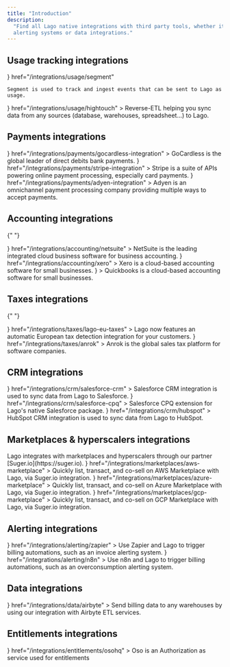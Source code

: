 ```yaml
---
title: "Introduction"
description:
  "Find all Lago native integrations with third party tools, whether it's related to payment providers,
  alerting systems or data integrations."
---
```


## Usage tracking integrations

<CardGroup cols={2}>
  <Card
    title="Segment.com"
    iconType="brand"
    icon={
      <svg width="32" height="32" viewBox="0 0 32 32" fill="none" xmlns="http://www.w3.org/2000/svg">
        <rect width="32" height="32" rx="8" fill="#49B881"/>
        <path d="M17.9688 18.6368H8.76831C8.34574 18.6368 8 18.3015 8 17.8916C8 17.4818 8.34574 17.1465 8.76831 17.1465H17.9688C18.3914 17.1465 18.7371 17.4818 18.7371 17.8916C18.7371 18.3015 18.3914 18.6368 17.9688 18.6368Z" fill="white"/>
        <path d="M16.0096 23.2001C15.2605 23.2001 14.5114 23.0884 13.8007 22.8835C13.3974 22.7531 13.1669 22.3432 13.3013 21.952C13.4358 21.5608 13.8583 21.3373 14.2617 21.4677C14.8187 21.6353 15.4142 21.7285 16.0096 21.7285C18.6219 21.7285 20.8884 20.1078 21.6375 17.686C21.7527 17.2948 22.1945 17.0713 22.5978 17.1831C23.0012 17.2948 23.2317 17.7233 23.1164 18.1145C22.1369 21.151 19.2941 23.2001 16.0096 23.2001Z" fill="white"/>
        <path d="M23.2317 14.8555H14.0312C13.6087 14.8555 13.2629 14.5202 13.2629 14.1104C13.2629 13.7006 13.6087 13.3652 14.0312 13.3652H23.2317C23.6543 13.3652 24 13.7006 24 14.1104C24 14.5202 23.6543 14.8555 23.2317 14.8555Z" fill="white"/>
        <path d="M9.63265 14.8551C9.55582 14.8551 9.47899 14.8365 9.40216 14.8179C8.99879 14.7061 8.7683 14.2776 8.88355 13.8864C9.86314 10.8499 12.7059 8.80078 16.0096 8.80078C16.7587 8.80078 17.5078 8.91255 18.2185 9.11747C18.6218 9.24787 18.8523 9.6577 18.7179 10.0489C18.5834 10.4401 18.1609 10.6637 17.7575 10.5333C17.2005 10.3656 16.605 10.2724 16.0096 10.2724C13.3974 10.2724 11.1308 11.8931 10.3817 14.3149C10.2665 14.6502 9.95918 14.8551 9.63265 14.8551Z" fill="white"/>
        <path d="M20.5618 12.0235C20.9861 12.0235 21.3301 11.6899 21.3301 11.2784C21.3301 10.8668 20.9861 10.5332 20.5618 10.5332C20.1375 10.5332 19.7935 10.8668 19.7935 11.2784C19.7935 11.6899 20.1375 12.0235 20.5618 12.0235Z" fill="white"/>
        <path d="M11.4382 21.4864C11.8625 21.4864 12.2065 21.1528 12.2065 20.7412C12.2065 20.3297 11.8625 19.9961 11.4382 19.9961C11.0138 19.9961 10.6699 20.3297 10.6699 20.7412C10.6699 21.1528 11.0138 21.4864 11.4382 21.4864Z" fill="white"/>
      </svg>
    }
    href="/integrations/usage/segment"

>

    Segment is used to track and ingest events that can be sent to Lago as
    usage.

  </Card>
  <Card
    title="Hightouch"
    icon={
      <svg width="32" height="32" viewBox="0 0 32 32" fill="none" xmlns="http://www.w3.org/2000/svg">
        <rect width="32" height="32" rx="8" fill="#4FC26B"/>
        <g clip-path="url(#clip0_4694_561)">
        <path d="M23.7159 19.0013H12.9987V8.28307C12.9987 8.12656 13.1253 8 13.2818 8H23.7169C23.8734 8 24 8.12656 24 8.28307V18.7182C23.999 18.8747 23.8725 19.0013 23.7159 19.0013Z" fill="white"/>
        <path d="M12.7157 24.0007H8.28307C8.12656 24.0007 8 23.8741 8 23.7176V19.285C8 19.1285 8.12656 19.002 8.28307 19.002H12.9987V23.7176C12.9987 23.8741 12.8722 24.0007 12.7157 24.0007Z" fill="white"/>
        </g>
        <defs>
        <clipPath id="clip0_4694_561">
        <rect width="16" height="16" fill="white" transform="translate(8 8)"/>
        </clipPath>
        </defs>
      </svg>
    }
    href="/integrations/usage/hightouch"
  >
    Reverse-ETL helping you sync data from any sources (database, warehouses,
    spreadsheet...) to Lago.
  </Card>
</CardGroup>

## Payments integrations

<CardGroup cols={2}>
  <Card
    title="GoCardless"
    icon={
      <svg
        width="32"
        height="32"
        viewBox="0 0 32 32"
        fill="none"
        xmlns="http://www.w3.org/2000/svg"
      >
        <rect width="32" height="32" rx="8" fill="#F1F252" />
        <g clip-path="url(#clip0_4694_575)">
          <path
            d="M8 16.3853C8.00653 11.7542 11.5828 8 16.276 8C18.0772 8 19.0896 8.2923 19.0896 8.2923L22.0812 14.3849L22.0551 14.411L18.2013 12.1265C15.969 10.794 14.3458 10.1016 13.0263 10.1555C11.6334 10.1816 10.7957 11.3002 10.7957 12.925C10.8463 17.0777 14.803 22.1905 18.7255 22.1905C20.3307 22.1905 21.1651 21.6745 21.655 21.0507L15.8351 14.6821V14.6544H23.822C23.9314 15.2259 23.9918 15.804 24 16.3853C24 21.0458 20.4254 24.8 16.0114 24.8C11.5975 24.8 8 21.0458 8 16.3853Z"
            fill="#1C1B18"
          />
        </g>
        <defs>
          <clipPath id="clip0_4694_575">
            <rect
              width="16"
              height="16.8"
              fill="white"
              transform="translate(8 8)"
            />
          </clipPath>
        </defs>
      </svg>
    }
    href="/integrations/payments/gocardless-integration"
  >
    GoCardless is the global leader of direct debits bank payments.
  </Card>
  <Card
    title="Stripe Payments"
    icon={
      <svg
        width="32"
        height="32"
        viewBox="0 0 32 32"
        fill="none"
        xmlns="http://www.w3.org/2000/svg"
      >
        <rect width="32" height="32" rx="8" fill="#6772E5" />
        <path
          d="M14.8624 12.7648C14.8624 12.0792 15.4268 11.8154 16.3617 11.8154C17.7021 11.8154 19.3953 12.2199 20.7358 12.9407V8.80877C19.2719 8.22859 17.8256 8 16.3617 8C12.7811 8 10.4 9.86379 10.4 12.976C10.4 17.8286 17.1023 17.055 17.1023 19.1474C17.1023 19.9561 16.3969 20.2199 15.4092 20.2199C13.9453 20.2199 12.0756 19.622 10.594 18.8132V22.9979C12.2343 23.7012 13.8923 24 15.4092 24C19.0778 24 21.6 22.1891 21.6 19.0418C21.5824 13.8023 14.8624 14.7341 14.8624 12.7648Z"
          fill="white"
        />
      </svg>
    }
    href="/integrations/payments/stripe-integration"
  >
    Stripe is a suite of APIs powering online payment processing, especially
    card payments.
  </Card>
  <Card
    title="Adyen"
    icon={
      <svg
        width="32"
        height="32"
        viewBox="0 0 32 32"
        fill="none"
        xmlns="http://www.w3.org/2000/svg"
      >
        <rect width="32" height="32" rx="8" fill="#0ABF53" />
        <path
          fill-rule="evenodd"
          clip-rule="evenodd"
          d="M24 11.1908V24H11.209C9.44433 24 8 22.5536 8 20.7864V17.2051C8 15.4378 9.44433 13.9915 11.209 13.9915H14.6705V19.0877C14.6705 19.5924 15.0828 20.0058 15.5875 20.0058H17.3294V12.9123C17.3294 12.4076 16.9171 11.9942 16.4125 11.9942H8.22924V8H20.791C22.5563 8 24 9.44635 24 11.1908Z"
          fill="white"
        />
      </svg>
    }
    href="/integrations/payments/adyen-integration"
  >
    Adyen is an omnichannel payment processing company providing multiple ways
    to accept payments.
  </Card>
</CardGroup>

## Accounting integrations

{" "}

<CardGroup cols={2}>
  <Card
    title="NetSuite"
    icon={
      <svg
        width="32"
        height="32"
        viewBox="0 0 32 32"
        fill="none"
        xmlns="http://www.w3.org/2000/svg"
      >
        <rect width="32" height="32" rx="8" fill="black" />
        <path
          d="M25.1739 14.8219C24.7469 14.8219 24.3849 14.5342 24.2736 14.1443H26.6404L26.9653 13.6339H24.2736C24.3849 13.244 24.7469 12.9563 25.1739 12.9563H26.7982L27.1231 12.4457H25.1367C24.3384 12.4457 23.698 13.0956 23.698 13.8845C23.698 14.6828 24.3477 15.3232 25.1367 15.3232H26.8447L27.1694 14.8127H25.1739M18.398 15.3232H20.1152L20.44 14.8127H18.4445C17.9246 14.8127 17.5069 14.395 17.5069 13.8845C17.5069 13.3647 17.9246 12.9563 18.4445 12.9563H20.0688L20.3937 12.4457H18.4074C17.609 12.4457 16.9594 13.0956 16.9594 13.8845C16.9594 14.6828 17.609 15.3232 18.398 15.3232ZM7.88155 14.8219H6.27578C5.76533 14.8219 5.3476 14.4043 5.3476 13.8938C5.3476 13.374 5.76533 12.9656 6.27578 12.9656H7.87226C8.392 12.9656 8.80973 13.3832 8.80973 13.8938C8.80973 14.4043 8.392 14.8219 7.88155 14.8219ZM6.23861 15.3232H7.90943C8.70762 15.3232 9.34805 14.6828 9.34805 13.8845C9.34805 13.0863 8.70762 12.4457 7.90943 12.4457H6.23861C5.44971 12.4457 4.79999 13.0956 4.79999 13.8845C4.79999 14.6828 5.44971 15.3232 6.23861 15.3232ZM12.077 14.395C12.6153 14.395 13.0516 13.9588 13.0516 13.4204C13.0516 12.882 12.6153 12.4457 12.077 12.4457H9.65438V15.3232H10.2114V12.9563H12.04C12.2998 12.9563 12.5039 13.1605 12.5039 13.4204C12.5039 13.6803 12.2998 13.8845 12.04 13.8845H10.4804L12.1328 15.3232H12.9403L11.8263 14.3857H12.077M21.2383 14.8219V12.4457H20.6814V15.054C20.6814 15.1283 20.7094 15.1932 20.7649 15.249C20.8206 15.3047 20.8948 15.3325 20.9691 15.3325H23.4939L23.8187 14.8219H21.2383ZM14.4625 14.3115H15.9383L15.1587 13.0491L13.7199 15.3232H13.0608L14.8059 12.5943C14.8801 12.4829 15.0101 12.418 15.1494 12.418C15.2886 12.418 15.4093 12.4829 15.4835 12.5943L17.2377 15.3325H16.5881L16.2818 14.8219H14.7874L14.4625 14.3115Z"
          fill="white"
        />
        <path
          d="M5.06934 17.0605H5.80252L6.69323 18.9262V17.0605H7.16726V19.4365H6.47037L5.55208 17.4591V19.4271H5.06934V17.0605Z"
          fill="white"
        />
        <path
          d="M7.70514 17.0605H9.29274V17.4504H8.21547V18.0166H9.22741V18.4064H8.21547V19.0467H9.32976V19.4365H7.70514V17.0605Z"
          fill="white"
        />
        <path
          d="M10.3134 17.4504H9.60779V17.0605H11.5388V17.4504H10.8332V19.4365H10.3228V17.4504H10.3134Z"
          fill="white"
        />
        <path
          d="M12.1513 18.74C12.1605 18.9071 12.1791 19.2134 12.7266 19.2134C13.2186 19.2134 13.2836 18.9071 13.2836 18.7865C13.2836 18.5173 13.0702 18.4709 12.736 18.3874C12.374 18.2945 12.2163 18.2574 12.0955 18.1738C11.9007 18.0439 11.8449 17.8675 11.8449 17.7098C11.8449 17.2271 12.2998 17.0137 12.7453 17.0137C12.9031 17.0137 13.2186 17.0414 13.4136 17.2457C13.5435 17.3942 13.5528 17.552 13.5621 17.6541H13.2186C13.2001 17.357 12.9494 17.292 12.7175 17.292C12.3926 17.292 12.1883 17.4406 12.1883 17.6726C12.1883 17.8861 12.3276 17.951 12.6153 18.0254C13.1815 18.1738 13.2466 18.1831 13.3858 18.2759C13.6086 18.4245 13.6179 18.6472 13.6179 18.7493C13.6179 19.167 13.2929 19.4919 12.6803 19.4919C12.5039 19.4919 12.1328 19.4641 11.9471 19.2227C11.8079 19.0464 11.8079 18.8607 11.8079 18.74H12.1513Z"
          fill="white"
        />
        <path
          d="M14.4718 17.0605V18.527C14.4718 18.7777 14.5274 18.889 14.5738 18.9541C14.7224 19.149 14.9544 19.1861 15.1122 19.1861C15.7527 19.1861 15.7527 18.6849 15.7527 18.5086V17.0605H16.0682V18.527C16.0682 18.657 16.0682 18.9169 15.8733 19.1582C15.6413 19.4553 15.2793 19.4831 15.1029 19.4831C14.8801 19.4831 14.4811 19.4182 14.2676 19.1026C14.1933 19.0004 14.1283 18.8612 14.1283 18.5086V17.0605H14.4718Z"
          fill="white"
        />
        <path
          d="M16.7552 19.4365H17.0797V17.0605H16.7552V19.4365Z"
          fill="white"
        />
        <path
          d="M18.361 19.4365V17.3386H17.5625V17.0605H19.4746V17.3386H18.6768V19.4365H18.361Z"
          fill="white"
        />
        <path
          d="M19.8738 17.0605H21.3591V17.3386H20.1991V18.0812H21.3032V18.36H20.1991V19.149H21.3867V19.4365H19.8738V17.0605Z"
          fill="white"
        />
      </svg>
    }
    href="/integrations/accounting/netsuite"
  >
    NetSuite is the leading integrated cloud business software for business
    accounting.
  </Card>
  <Card
    title="Xero"
    icon={
      <svg
        width="32"
        height="32"
        viewBox="0 0 32 32"
        fill="none"
        xmlns="http://www.w3.org/2000/svg"
      >
        <rect width="32" height="32" rx="8" fill="#00B9EA" />
        <path
          fill-rule="evenodd"
          clip-rule="evenodd"
          d="M17.1815 16.0575C17.3085 15.9003 17.3564 15.6947 17.3156 15.478C17.1506 14.6924 16.7255 14.0632 16.0871 13.6582C15.6486 13.3781 15.1368 13.2299 14.6072 13.2299C14.0226 13.2299 13.4661 13.4068 12.9979 13.7409C12.2657 14.2637 11.8287 15.1183 11.8287 16.026C11.8287 16.2541 11.8568 16.4803 11.9123 16.6985C12.1937 17.8044 13.1396 18.6404 14.2668 18.7795C14.3757 18.7925 14.4849 18.7992 14.591 18.7992C14.8166 18.7992 15.0363 18.7705 15.2623 18.7114C15.5559 18.6404 15.8354 18.5211 16.0938 18.3564C16.3376 18.1976 16.5624 17.9837 16.7987 17.685L16.8142 17.6689C16.8929 17.5704 16.9294 17.4435 16.9143 17.321C16.9009 17.2115 16.8486 17.1169 16.7675 17.0547C16.6903 16.9952 16.5989 16.9621 16.509 16.9621C16.4192 16.9621 16.2937 16.994 16.1777 17.1457L16.1686 17.1579C16.1302 17.2091 16.0907 17.2623 16.0451 17.3147C15.8888 17.4908 15.7095 17.6362 15.512 17.7461C15.2294 17.8974 14.9239 17.9754 14.6048 17.9778C13.6027 17.9667 12.9892 17.2966 12.7494 16.6745C12.7118 16.5626 12.6848 16.4602 12.6674 16.3652C12.6674 16.3558 12.6662 16.3455 12.6659 16.3357L16.5458 16.3349C16.8154 16.329 17.041 16.2301 17.1815 16.0567V16.0575ZM12.6963 15.5276C12.9176 14.6561 13.6973 14.0478 14.593 14.0478C15.4887 14.0478 16.2696 14.6546 16.4916 15.5276H12.6959H12.6963ZM23.5399 15.9775C23.5399 16.368 23.2237 16.6855 22.835 16.6855C22.4463 16.6855 22.1285 16.368 22.1285 15.9775C22.1285 15.5871 22.4455 15.27 22.835 15.27C23.2245 15.27 23.5399 15.5875 23.5399 15.9775ZM19.8563 14.0675C19.838 14.0675 19.7672 14.0679 19.7011 14.0758C18.9028 14.1751 18.8232 14.562 18.8232 15.4874V18.3442C18.8232 18.5656 18.6439 18.7456 18.4235 18.7456C18.203 18.7456 18.0253 18.5656 18.0237 18.3442L18.0225 13.6992C18.0241 13.4746 18.1999 13.2989 18.4231 13.2989C18.596 13.2989 18.7496 13.4131 18.8023 13.5759C19.0765 13.3749 19.4019 13.269 19.7458 13.269L19.859 13.2705C20.0807 13.2705 20.2615 13.4514 20.2615 13.6736C20.2615 13.8958 20.091 14.0581 19.8559 14.0668L19.8563 14.0675ZM11.8034 18.0936C11.879 18.1704 11.9206 18.2709 11.9206 18.3773C11.9206 18.5999 11.7401 18.7807 11.518 18.7807C11.4104 18.7807 11.3071 18.7358 11.2279 18.6538L9.1603 16.5795L7.08356 18.6637C7.00599 18.7385 6.90545 18.7799 6.80057 18.7799C6.57972 18.7799 6.40002 18.5995 6.40002 18.3773C6.40002 18.2673 6.44396 18.1645 6.52391 18.0881L8.59273 16.0059L6.52074 13.9265C6.44277 13.8489 6.40002 13.7465 6.40002 13.6389C6.40002 13.4171 6.57972 13.2363 6.80057 13.2363C6.90743 13.2363 7.00757 13.2776 7.08356 13.3525L9.16228 15.4323L11.2331 13.3564C11.3095 13.2788 11.4108 13.2363 11.518 13.2363C11.7401 13.2363 11.9206 13.4167 11.9206 13.6389C11.9206 13.7465 11.8786 13.8469 11.803 13.9214L9.73262 16.0079L11.8034 18.094V18.0936ZM22.8346 13.1992C21.3088 13.1992 20.0676 14.4458 20.0676 15.9775C20.0676 17.5093 21.3088 18.7555 22.8346 18.7555C24.3604 18.7555 25.6 17.5093 25.6 15.9775C25.6 14.4458 24.3592 13.1992 22.8346 13.1992ZM22.8346 17.9246C21.7648 17.9246 20.8948 17.0511 20.8948 15.9779C20.8948 14.9047 21.7652 14.0289 22.8346 14.0289C23.904 14.0289 24.7724 14.9032 24.7724 15.9779C24.7724 17.0527 23.9033 17.9246 22.8346 17.9246Z"
          fill="white"
        />
      </svg>
    }
    href="/integrations/accounting/xero"
  >
    Xero is a cloud-based accounting software for small businesses.
  </Card>
  <Card
    title="QuickBooks (Beta)"
    icon={
      <svg
        width="32"
        height="32"
        viewBox="0 0 32 32"
        fill="none"
        xmlns="http://www.w3.org/2000/svg"
      >
        <rect width="32" height="32" rx="8" fill="#2CA01C" />
        <path
          d="M12.3077 11.7279C9.92892 11.7279 8 13.6412 8 16.0008C8 18.3603 9.92533 20.2701 12.3077 20.2701H12.9231V18.6852H12.3077C10.8142 18.6852 9.60144 17.4822 9.60144 16.0008C9.60144 14.5194 10.8142 13.3164 12.3077 13.3164H13.7868V21.6159C13.7868 22.4904 14.5029 23.2008 15.3846 23.2008V11.7279H12.3077ZM19.6923 20.2701C22.0711 20.2701 24 18.3568 24 16.0008C24 13.6448 22.0747 11.7315 19.6923 11.7315H19.0769V13.3164H19.6923C21.1858 13.3164 22.3986 14.5194 22.3986 16.0008C22.3986 17.4822 21.1858 18.6852 19.6923 18.6852H18.2132V10.3857C18.2132 9.51114 17.4971 8.80078 16.6154 8.80078V20.2701H19.6923Z"
          fill="white"
        />
      </svg>
    }
  >
    Quickbooks is a cloud-based accounting software for small businesses.
  </Card>
</CardGroup>

## Taxes integrations

{" "}

<CardGroup cols={2}>
  <Card
    title="Lago EU Taxes"
    icon={
      <svg
        width="32"
        height="32"
        viewBox="0 0 32 32"
        fill="none"
        xmlns="http://www.w3.org/2000/svg"
      >
        <rect width="32" height="32" rx="8" fill="#19212E" />
        <g clip-path="url(#clip0_4694_621)">
          <path
            opacity="0.6"
            d="M24 15.8647C24 16.0887 23.992 16.3127 23.968 16.5367C23.96 16.7207 23.936 16.9047 23.904 17.0807C23.896 17.1367 23.888 17.1927 23.88 17.2407C23.848 17.4247 23.808 17.6007 23.76 17.7767C23.76 17.7927 23.76 17.8087 23.752 17.8247C23.752 17.8407 23.752 17.8487 23.744 17.8647C23.696 18.0647 23.632 18.2567 23.568 18.4487C23.552 18.4887 23.544 18.5287 23.52 18.5687C23.312 18.9607 22.808 19.1047 22.408 18.8727L17 15.7527C16.752 15.6087 16.6 15.3447 16.6 15.0567V8.80874C16.6 8.30473 17.056 7.92074 17.552 8.01674C17.76 8.05674 17.968 8.10474 18.176 8.16874C18.192 8.17674 18.208 8.17674 18.224 8.18474C18.4 8.23274 18.576 8.28874 18.744 8.35274C18.76 8.35274 18.776 8.36074 18.792 8.36874C18.88 8.40074 18.968 8.44074 19.056 8.48074C19.192 8.52874 19.328 8.59274 19.456 8.65674C19.496 8.67274 19.528 8.68874 19.56 8.70474C19.6 8.72874 19.64 8.74474 19.672 8.76874C19.688 8.77674 19.712 8.78474 19.728 8.79274C19.8 8.82474 19.864 8.86474 19.928 8.90474C19.944 8.91274 19.952 8.92073 19.968 8.92873C20.048 8.96873 20.12 9.01674 20.192 9.06474H20.2C20.36 9.16074 20.512 9.26474 20.664 9.37674C20.704 9.40074 20.744 9.42474 20.776 9.45674C20.896 9.54474 21.016 9.64074 21.136 9.74474C21.152 9.75274 21.16 9.76874 21.176 9.77674C21.48 10.0327 21.76 10.3127 22.024 10.6167C22.104 10.7047 22.176 10.7927 22.256 10.8887C22.384 11.0567 22.512 11.2327 22.632 11.4087C22.704 11.5127 22.768 11.6167 22.832 11.7207C22.92 11.8647 23 12.0087 23.08 12.1607C23.088 12.1847 23.104 12.2007 23.112 12.2247C23.2 12.3927 23.288 12.5687 23.36 12.7527C23.4 12.8487 23.44 12.9367 23.472 13.0327C23.496 13.0887 23.52 13.1447 23.536 13.2007C23.544 13.2247 23.552 13.2407 23.56 13.2647C23.584 13.3367 23.608 13.4167 23.632 13.4887C23.696 13.6887 23.752 13.8887 23.792 14.0967C23.816 14.2007 23.84 14.2967 23.856 14.4007C23.944 14.8727 23.992 15.3607 23.992 15.8647H24Z"
            fill="white"
          />
          <path
            d="M22.016 21.1287C21.928 21.2327 21.84 21.3367 21.736 21.4327C21.64 21.5367 21.536 21.6407 21.432 21.7287C20.856 22.2727 20.192 22.7287 19.464 23.0727C19.352 23.1287 19.232 23.1847 19.112 23.2327C19 23.2807 18.888 23.3287 18.776 23.3687C18.432 23.4967 18.08 23.6007 17.72 23.6807C17.6 23.7047 17.48 23.7287 17.36 23.7447C17.184 23.7767 17 23.8007 16.816 23.8247C16.544 23.8487 16.272 23.8647 16 23.8647C15.88 23.8647 15.768 23.8647 15.656 23.8567C15.536 23.8487 15.424 23.8487 15.304 23.8327C15.24 23.8327 15.184 23.8327 15.128 23.8167C14.888 23.7927 14.648 23.7527 14.416 23.7047C14.4 23.7047 14.384 23.6967 14.368 23.6967C11.264 23.0487 8.816 20.6087 8.168 17.5047C8.168 17.4807 8.16 17.4567 8.152 17.4327C8.112 17.2087 8.072 16.9767 8.048 16.7367C8.04 16.6807 8.032 16.6247 8.032 16.5607C8.016 16.4407 8.016 16.3287 8.008 16.2087C8 16.0967 8 15.9847 8 15.8647C8 15.3607 8.048 14.8727 8.136 14.4007C8.152 14.2967 8.176 14.2007 8.2 14.0967C8.24 13.8887 8.296 13.6887 8.36 13.4887C8.44 13.2327 8.528 12.9927 8.632 12.7527C8.728 12.5127 8.84 12.2807 8.968 12.0487C9.024 11.9367 9.088 11.8247 9.16 11.7207C9.224 11.6167 9.288 11.5127 9.36 11.4087C10.08 10.3367 11.048 9.44873 12.184 8.83273C12.416 8.70473 12.648 8.59274 12.888 8.49674C13.008 8.44074 13.128 8.39274 13.248 8.35274C13.36 8.31274 13.464 8.27274 13.576 8.24074C13.712 8.19274 13.856 8.15274 14 8.12074C14.096 8.08874 14.192 8.07274 14.288 8.04874C14.336 8.04074 14.392 8.02474 14.448 8.01674C14.936 7.92074 15.4 8.30473 15.4 8.80874V15.7447C15.4 16.0327 15.552 16.2967 15.8 16.4407L21.808 19.9047C22.248 20.1607 22.352 20.7527 22.016 21.1287Z"
            fill="white"
          />
        </g>
        <defs>
          <clipPath id="clip0_4694_621">
            <rect
              width="16"
              height="16"
              fill="white"
              transform="translate(8 8)"
            />
          </clipPath>
        </defs>
      </svg>
    }
    href="/integrations/taxes/lago-eu-taxes"
  >
    Lago now features an automatic European tax detection integration for your
    customers.
  </Card>
  <Card
    title="Anrok"
    icon={
      <svg
        width="32"
        height="32"
        viewBox="0 0 32 32"
        fill="none"
        xmlns="http://www.w3.org/2000/svg"
      >
        <rect width="32" height="32" rx="8" fill="#1D192F" />
        <path
          d="M13.8039 8.80078C15.2157 8.80078 16.6275 8.80078 18.0392 8.80078C18.1333 8.98902 18.2141 9.18401 18.3239 9.364C19.8784 11.9154 21.4329 14.466 22.9953 17.0121C23.3153 17.5333 23.6643 18.0381 24 18.5503V20.2752C23.5224 21.0904 23.0408 21.9041 22.5694 22.7231C22.4643 22.906 22.3396 22.9833 22.1098 22.981C20.9741 22.9683 19.8384 22.969 18.7035 22.981C18.4659 22.9833 18.3263 22.9165 18.2063 22.7171C17.4306 21.4316 16.6424 20.1537 15.8573 18.8735C15.8024 18.7835 15.7388 18.698 15.6792 18.6103C15.6369 18.7183 15.6471 18.8023 15.6596 18.8863C15.8518 20.2174 15.4588 21.3476 14.4133 22.2633C13.7929 22.8063 13.0384 23.0515 12.2353 23.2008H11.451C11.3898 23.1798 11.331 23.1513 11.2682 23.14C9.71686 22.8633 8.69098 22.0061 8.1898 20.5797C8.10353 20.3352 8.06196 20.0772 8 19.8252C8 19.6002 8 19.3752 8 19.1502C8.02353 19.0677 8.05647 18.986 8.0698 18.902C8.36627 16.9821 10.2886 15.5947 12.3043 15.8287C13.1318 15.9247 13.8384 16.2591 14.4965 16.7414C14.4706 16.6266 14.4298 16.5276 14.3741 16.4369C13.6165 15.1979 12.8651 13.9553 12.0925 12.7253C11.9341 12.4733 11.9004 12.2829 12.0635 12.0144C12.4384 11.4001 12.7757 10.7657 13.1176 10.1342C13.3553 9.69398 13.5757 9.24551 13.8039 8.80078Z"
          fill="white"
        />
      </svg>
    }
    href="/integrations/taxes/anrok"
  >
    Anrok is the global sales tax platform for software companies.
  </Card>
</CardGroup>

## CRM integrations

<CardGroup cols={2}>
  <Card
    title="Salesforce CRM"
    iconType="brand"
    icon={
      <svg
        width="32"
        height="32"
        viewBox="0 0 32 32"
        fill="none"
        xmlns="http://www.w3.org/2000/svg"
      >
        <rect width="32" height="32" rx="8" fill="#00A1E0" />
        <path
          fill-rule="evenodd"
          clip-rule="evenodd"
          d="M14.1208 9.70778C14.8435 8.95546 15.8494 8.48958 16.9606 8.48958C18.4421 8.48958 19.7262 9.31269 20.4176 10.5391C21.0313 10.2648 21.6961 10.1231 22.3684 10.1234C25.0352 10.1234 27.2 12.3047 27.2 14.9962C27.2 17.6878 25.0352 19.869 22.3684 19.869C22.0424 19.869 21.7247 19.8363 21.4136 19.7744C20.8086 20.8526 19.6521 21.5852 18.3351 21.5852C17.799 21.5863 17.2696 21.4646 16.7877 21.2296C16.1745 22.6701 14.7464 23.6825 13.0837 23.6825C11.347 23.6825 9.87361 22.5877 9.30567 21.0485C9.05289 21.1019 8.79523 21.1287 8.53689 21.1285C6.47089 21.1285 4.79999 19.4329 4.79999 17.3505C4.79999 15.9512 5.55231 14.733 6.66844 14.0745C6.43165 13.529 6.30977 12.9406 6.31039 12.346C6.31039 9.94253 8.26115 8 10.6646 8C12.0721 8 13.3315 8.67083 14.1217 9.71206"
          fill="white"
        />
        <path
          fill-rule="evenodd"
          clip-rule="evenodd"
          d="M18.0423 13.4844C18.0856 13.492 18.1285 13.5022 18.1706 13.5149C18.1798 13.5185 18.2047 13.5308 18.1945 13.5602L18.0952 13.8328C18.0869 13.8533 18.0812 13.8658 18.0389 13.8528C18.0284 13.8497 18.0127 13.8452 17.9725 13.8366C17.9432 13.8305 17.9049 13.8258 17.8658 13.8258C17.8186 13.8252 17.7716 13.832 17.7264 13.8459C17.6853 13.8594 17.648 13.8826 17.6177 13.9136C17.5853 13.9461 17.547 13.9934 17.5267 14.0521C17.4852 14.1716 17.4656 14.2976 17.4598 14.3346C17.4589 14.3402 17.4584 14.3438 17.4581 14.345H17.8732C17.9079 14.3448 17.919 14.361 17.9156 14.3868L17.8672 14.6568C17.8597 14.6959 17.8237 14.6946 17.8237 14.6946H17.396L17.1034 16.3497C17.0727 16.5209 17.0344 16.6677 16.9894 16.786C16.9438 16.9053 16.8963 16.9928 16.8206 17.0764C16.7507 17.1538 16.6716 17.211 16.5807 17.2439C16.4904 17.2765 16.3815 17.2933 16.262 17.2933C16.2049 17.2933 16.144 17.2922 16.0718 17.2752C16.0197 17.2629 15.9913 17.2542 15.9531 17.2405C15.9368 17.2347 15.9239 17.2144 15.9331 17.1887C15.9422 17.1627 16.0187 16.9524 16.0294 16.9248C16.0427 16.8911 16.0764 16.9039 16.0764 16.9039L16.078 16.9046C16.1003 16.914 16.1163 16.9207 16.1464 16.9267C16.1773 16.9328 16.2191 16.9381 16.2505 16.9381C16.307 16.9381 16.3585 16.9312 16.4033 16.9161C16.4575 16.8979 16.489 16.8667 16.5222 16.8243C16.5564 16.7806 16.5842 16.7202 16.6127 16.6397C16.6416 16.5582 16.6677 16.4505 16.6905 16.3196L16.9816 14.6946H16.6947C16.6601 14.6947 16.649 14.6786 16.6524 14.6527L16.7008 14.3828C16.7083 14.3435 16.7443 14.345 16.7443 14.345H17.0391L17.055 14.257C17.099 13.9963 17.1868 13.7982 17.3159 13.6681C17.4458 13.5371 17.631 13.4708 17.8658 13.4708C17.9249 13.4701 17.984 13.4747 18.0423 13.4844ZM12.3326 16.3625C12.3544 16.3625 12.3698 16.3448 12.3698 16.3231V13.5518C12.3698 13.5302 12.3544 13.5127 12.3326 13.5127H11.9883C11.9665 13.5127 11.951 13.5302 11.951 13.5518V16.3231C11.951 16.3448 11.9665 16.3625 11.9883 16.3625H12.3326ZM8.0689 16.1757C8.06217 16.1693 8.05113 16.1588 8.06277 16.1284L8.06244 16.1278L8.15298 15.8759C8.1673 15.8328 8.20023 15.8472 8.2134 15.8551C8.22351 15.8613 8.23254 15.8672 8.24188 15.8733C8.25557 15.8822 8.26989 15.8916 8.28912 15.9028C8.55663 16.0719 8.80348 16.0732 8.88094 16.0732C9.08013 16.0732 9.20442 15.967 9.20442 15.8246V15.8169C9.20442 15.6621 9.01346 15.6032 8.79286 15.5354L8.74414 15.5202C8.44123 15.4338 8.11693 15.3087 8.11693 14.9251V14.9173C8.11693 14.5535 8.41078 14.2991 8.83139 14.2991L8.87723 14.299C9.12416 14.299 9.36286 14.3706 9.53572 14.4759C9.55144 14.4853 9.56675 14.5035 9.55802 14.5276C9.54979 14.5507 9.473 14.7562 9.46419 14.7795C9.44797 14.8226 9.40336 14.7937 9.40336 14.7937C9.25273 14.7105 9.01732 14.6448 8.81978 14.6448C8.64199 14.6448 8.52675 14.7394 8.52675 14.8678V14.8755C8.52675 15.0253 8.72348 15.0897 8.95148 15.1636L8.9909 15.1763C9.29216 15.271 9.61482 15.4035 9.61482 15.7673V15.7751C9.61482 16.1685 9.3292 16.413 8.86991 16.413C8.64438 16.413 8.42872 16.3776 8.1999 16.2566C8.18991 16.2508 8.17992 16.2452 8.16995 16.2395C8.13719 16.221 8.10456 16.2026 8.07232 16.1793C8.07153 16.1782 8.07031 16.177 8.0689 16.1757ZM14.7935 16.1751C14.7867 16.1687 14.7755 16.1582 14.7872 16.1278L14.7862 16.1271L14.8768 15.8752C14.89 15.8341 14.9288 15.8492 14.9371 15.8545C14.9427 15.8581 14.9479 15.8615 14.9531 15.8649C14.9709 15.8765 14.9879 15.8876 15.0129 15.9021C15.2796 16.0712 15.5271 16.0725 15.6047 16.0725C15.8039 16.0725 15.9282 15.9663 15.9282 15.8239V15.8162C15.9282 15.6615 15.7381 15.6025 15.5167 15.5347L15.468 15.5196C15.1651 15.4331 14.8408 15.308 14.8408 14.9245V14.9166C14.8408 14.5528 15.1346 14.2985 15.5553 14.2985L15.6012 14.2983C15.8481 14.2983 16.0868 14.3699 16.2597 14.4753C16.2753 14.4847 16.2907 14.5029 16.2819 14.527C16.2745 14.55 16.1976 14.7556 16.1889 14.7789C16.1726 14.8219 16.128 14.7931 16.128 14.7931C15.9765 14.7099 15.7419 14.6441 15.5444 14.6441C15.3666 14.6441 15.2514 14.7388 15.2514 14.8672V14.8748C15.2514 15.0246 15.4481 15.089 15.6761 15.1629L15.7155 15.1757C16.0176 15.2703 16.3394 15.4028 16.3394 15.7667V15.7744C16.3394 16.1678 16.0538 16.4123 15.5945 16.4123C15.369 16.4123 15.1533 16.3769 14.9245 16.2559C14.9144 16.2501 14.9043 16.2444 14.8942 16.2387C14.8615 16.2203 14.8289 16.2019 14.7969 16.1786C14.7961 16.1775 14.7949 16.1764 14.7935 16.1751ZM19.2565 15.8785C19.3377 15.7542 19.3792 15.5789 19.3792 15.3567V15.3575C19.3792 15.1353 19.3382 14.9608 19.2565 14.8381C19.1759 14.7169 19.054 14.6579 18.8828 14.6579C18.7116 14.6579 18.5905 14.7163 18.5108 14.8381C18.4306 14.9608 18.3898 15.1353 18.3898 15.3575C18.3898 15.5797 18.4304 15.7559 18.5108 15.8793C18.5906 16.0017 18.7124 16.0612 18.8828 16.0612C19.0532 16.0612 19.1755 16.0012 19.2565 15.8785ZM19.5882 14.6118C19.6664 14.7056 19.7249 14.8175 19.7627 14.9451H19.7619C19.7993 15.0719 19.8183 15.211 19.8183 15.3575C19.8183 15.5048 19.7993 15.6431 19.7619 15.7699C19.724 15.8975 19.6655 16.0094 19.5874 16.1032C19.5092 16.1971 19.4096 16.2721 19.2927 16.3255C19.1759 16.3788 19.0376 16.406 18.882 16.406C18.7264 16.406 18.5882 16.3788 18.4704 16.3255C18.3536 16.272 18.2541 16.1971 18.1758 16.1032C18.0976 16.0094 18.0389 15.8975 18.0013 15.7699C17.9638 15.6431 17.9448 15.5048 17.9448 15.3575C17.9448 15.2102 17.9638 15.0719 18.0013 14.9451C18.0391 14.8175 18.0977 14.7056 18.1758 14.6118C18.254 14.5179 18.3536 14.4425 18.4704 14.3879C18.5882 14.3333 18.7256 14.3056 18.882 14.3056C19.0384 14.3056 19.1767 14.3331 19.2936 14.3879C19.4113 14.4422 19.5099 14.5179 19.5882 14.6118ZM22.8654 15.9755C22.8654 15.9755 22.9018 15.9614 22.9144 15.9987H22.9147L23.0094 16.2588C23.0214 16.2911 22.9937 16.3044 22.9937 16.3044C22.8489 16.3618 22.6472 16.4015 22.4505 16.4015C22.118 16.4015 21.8628 16.306 21.6932 16.1167C21.5237 15.9282 21.4381 15.6706 21.4381 15.3529C21.4381 15.2055 21.4591 15.0664 21.5006 14.9397C21.5426 14.8121 21.6052 14.7002 21.6875 14.6063C21.7698 14.5125 21.8735 14.437 21.9961 14.3824C22.1188 14.3278 22.262 14.3002 22.4233 14.3002C22.532 14.3002 22.6283 14.3068 22.7114 14.3195C22.8003 14.3329 22.9177 14.3647 22.9674 14.3842C22.9765 14.3877 23.0016 14.4001 22.9914 14.4293C22.9671 14.4978 22.9479 14.5503 22.9278 14.6056C22.9179 14.6327 22.9078 14.6604 22.8967 14.691C22.8823 14.7306 22.8523 14.7175 22.8523 14.7175C22.7255 14.6779 22.6045 14.6595 22.4465 14.6595C22.2571 14.6595 22.1139 14.7237 22.0209 14.8472C21.9267 14.9723 21.8742 15.1353 21.8736 15.3526C21.8728 15.5913 21.932 15.7674 22.0382 15.8769C22.1436 15.9863 22.2917 16.0415 22.4769 16.0415C22.5518 16.0415 22.6229 16.0365 22.6868 16.0264C22.7502 16.0166 22.8097 15.9968 22.8654 15.9755ZM23.5856 15.1425C23.5856 15.1426 23.5856 15.1426 23.5856 15.1427L23.5814 15.1425L23.5856 15.1425ZM23.5856 15.1425L24.5116 15.1427C24.5028 15.0233 24.4795 14.9167 24.426 14.8365C24.3453 14.715 24.2325 14.648 24.0621 14.648C23.8918 14.648 23.7705 14.7146 23.6909 14.8365C23.6378 14.9163 23.6039 15.0191 23.5856 15.1425ZM24.7116 14.5673C24.7642 14.6241 24.8452 14.7484 24.8778 14.871L24.8796 14.8713C24.9578 15.1457 24.9245 15.3854 24.919 15.425C24.9187 15.4276 24.9184 15.4293 24.9183 15.4302C24.9148 15.4636 24.8806 15.4639 24.8806 15.4639L23.58 15.4629C23.5875 15.6605 23.6352 15.7996 23.7307 15.8951C23.8245 15.9883 23.9735 16.0478 24.1752 16.0482C24.4565 16.0489 24.5909 15.9971 24.6829 15.9617C24.6918 15.9582 24.7003 15.9549 24.7085 15.9519C24.7085 15.9519 24.7444 15.939 24.7574 15.9745L24.8422 16.2124C24.8592 16.2525 24.8456 16.2664 24.8312 16.2744C24.7505 16.3197 24.553 16.4033 24.1776 16.4045C23.9957 16.4051 23.8369 16.3788 23.706 16.3282C23.5743 16.2772 23.4648 16.2047 23.3792 16.1117C23.2936 16.0195 23.2301 15.9084 23.1907 15.7816C23.1517 15.6557 23.1319 15.5166 23.1319 15.3668C23.1319 15.2203 23.151 15.0804 23.1888 14.9528C23.2267 14.8235 23.286 14.7108 23.365 14.6153C23.444 14.5198 23.5444 14.4434 23.6638 14.3873C23.7831 14.3316 23.9304 14.3042 24.0926 14.3042C24.2204 14.3039 24.347 14.3296 24.4646 14.3796C24.5461 14.4142 24.6276 14.4776 24.7116 14.5673ZM13.1898 15.1425C13.1897 15.1426 13.1897 15.1426 13.1897 15.1427L13.1856 15.1425L13.1898 15.1425ZM13.2951 14.8365C13.242 14.9163 13.2081 15.0191 13.1898 15.1425L14.1157 15.1427C14.1069 15.0233 14.0835 14.9167 14.0301 14.8365C13.9495 14.715 13.8367 14.648 13.6663 14.648C13.4959 14.648 13.3748 14.7146 13.2951 14.8365ZM14.3157 14.5673C14.3684 14.6241 14.4494 14.7484 14.482 14.871L14.4829 14.8713C14.5612 15.1457 14.5279 15.3854 14.5224 15.425C14.5221 15.4276 14.5218 15.4293 14.5218 15.4302C14.5182 15.4636 14.484 15.4639 14.484 15.4639L13.1835 15.4629C13.1909 15.6605 13.2386 15.7996 13.3341 15.8951C13.4279 15.9883 13.5777 16.0478 13.7786 16.0482C14.06 16.0489 14.1943 15.9971 14.2863 15.9617C14.2952 15.9582 14.3037 15.9549 14.312 15.9519C14.312 15.9519 14.3478 15.939 14.3609 15.9745L14.4457 16.2124C14.4627 16.2525 14.4491 16.2664 14.4348 16.2744C14.3541 16.3197 14.1566 16.4033 13.7812 16.4045C13.5985 16.4051 13.4404 16.3788 13.3096 16.3282C13.1779 16.2772 13.0684 16.2047 12.9828 16.1117C12.898 16.0195 12.8345 15.9084 12.7951 15.7816C12.7559 15.6557 12.7362 15.5166 12.7362 15.3668C12.7362 15.2203 12.7552 15.0804 12.793 14.9528C12.8309 14.8235 12.8904 14.7108 12.9691 14.6153C13.0482 14.5198 13.1486 14.4434 13.2679 14.3873C13.3873 14.3316 13.5346 14.3042 13.6968 14.3042C13.8246 14.3039 13.9512 14.3296 14.0688 14.3796C14.1503 14.4142 14.2318 14.4776 14.3157 14.5673ZM10.308 15.9134C10.3249 15.9398 10.332 15.9498 10.3829 15.9905L10.3837 15.9909C10.3829 15.9906 10.4997 16.0826 10.764 16.0667C10.95 16.0555 11.1146 16.02 11.1146 16.02H11.1144V15.4298C10.9978 15.412 10.8801 15.4019 10.7621 15.3998C10.4971 15.3965 10.3843 15.4938 10.3852 15.4936C10.307 15.5488 10.2691 15.6311 10.2691 15.7447C10.2691 15.8171 10.2823 15.8737 10.308 15.9134ZM10.6974 15.0711C10.7789 15.0711 10.8472 15.0729 10.8999 15.0768L10.9011 15.0799C10.9011 15.0799 11.004 15.0892 11.1151 15.1053V15.0504C11.1151 14.8775 11.079 14.7953 11.0081 14.7409C10.9357 14.6853 10.827 14.6569 10.6871 14.6569C10.6871 14.6569 10.371 14.6528 10.1216 14.7886C10.1101 14.7955 10.1003 14.7993 10.1003 14.7993C10.1003 14.7993 10.0691 14.8103 10.0576 14.7783L9.96546 14.5313C9.95147 14.4955 9.97715 14.4797 9.97715 14.4797C10.094 14.3882 10.3772 14.3332 10.3772 14.3332C10.471 14.3144 10.6282 14.3012 10.7254 14.3012C10.9846 14.3012 11.1846 14.3613 11.3213 14.4806C11.4584 14.6 11.5279 14.7934 11.5279 15.0535L11.5286 16.2388C11.5286 16.2388 11.5311 16.2731 11.499 16.2813C11.499 16.2813 11.4509 16.2944 11.4076 16.3043C11.2992 16.3278 11.1902 16.349 11.0809 16.3679C10.9524 16.3895 10.8199 16.4007 10.6866 16.4007C10.5598 16.4007 10.4446 16.3889 10.3425 16.3656C10.2396 16.3426 10.1505 16.3037 10.0783 16.2512C10.0057 16.1986 9.94746 16.1287 9.90875 16.0479C9.86924 15.9664 9.84924 15.8668 9.84924 15.7516C9.84924 15.638 9.8727 15.5376 9.91871 15.452C9.9643 15.3671 10.0288 15.2939 10.1072 15.238C10.1854 15.1817 10.2768 15.1394 10.378 15.112C10.4784 15.0849 10.5862 15.0711 10.6974 15.0711ZM21.3562 14.3939C21.3561 14.3986 21.3552 14.4033 21.3533 14.4076L21.3541 14.4023C21.3418 14.4377 21.2785 14.6154 21.2562 14.6747C21.2477 14.6973 21.2338 14.7126 21.2088 14.7098C21.2088 14.7098 21.1343 14.6923 21.0664 14.6923C21.0073 14.6923 20.9486 14.7006 20.8919 14.7169C20.8314 14.7356 20.7764 14.7687 20.7314 14.8132C20.6842 14.8593 20.6459 14.9236 20.6178 15.0041C20.5892 15.0856 20.5749 15.2148 20.5749 15.3449V16.3162C20.5749 16.3266 20.5707 16.3366 20.5634 16.344C20.556 16.3514 20.546 16.3556 20.5355 16.3556H20.1948C20.1843 16.3556 20.1743 16.3514 20.1669 16.344C20.1595 16.3366 20.1554 16.3266 20.1553 16.3162V14.3819C20.1553 14.3601 20.171 14.3426 20.1926 14.3426H20.5251C20.547 14.3426 20.5624 14.3601 20.5624 14.3819L20.5625 14.5399C20.6119 14.4724 20.701 14.4141 20.7815 14.3778C20.863 14.3412 20.9535 14.3137 21.1165 14.3239C21.2013 14.3292 21.3116 14.3525 21.3338 14.3609C21.3382 14.3626 21.3422 14.3652 21.3456 14.3685C21.349 14.3718 21.3516 14.3758 21.3535 14.3801C21.3553 14.3845 21.3562 14.3892 21.3562 14.3939Z"
          fill="#00A1E0"
        />
      </svg>
    }
    href="/integrations/crm/salesforce-crm"
  >
    Salesforce CRM integration is used to sync data from Lago to Salesforce.
  </Card>
  <Card
    title="Salesforce CPQ"
    iconType="brand"
    icon={
      <svg
        width="32"
        height="32"
        viewBox="0 0 32 32"
        fill="none"
        xmlns="http://www.w3.org/2000/svg"
      >
        <rect width="32" height="32" rx="8" fill="#00A1E0" />
        <path
          fill-rule="evenodd"
          clip-rule="evenodd"
          d="M14.1208 9.70778C14.8435 8.95546 15.8494 8.48958 16.9606 8.48958C18.4421 8.48958 19.7262 9.31269 20.4176 10.5391C21.0313 10.2648 21.6961 10.1231 22.3684 10.1234C25.0352 10.1234 27.2 12.3047 27.2 14.9962C27.2 17.6878 25.0352 19.869 22.3684 19.869C22.0424 19.869 21.7247 19.8363 21.4136 19.7744C20.8086 20.8526 19.6521 21.5852 18.3351 21.5852C17.799 21.5863 17.2696 21.4646 16.7877 21.2296C16.1745 22.6701 14.7464 23.6825 13.0837 23.6825C11.347 23.6825 9.87361 22.5877 9.30567 21.0485C9.05289 21.1019 8.79523 21.1287 8.53689 21.1285C6.47089 21.1285 4.79999 19.4329 4.79999 17.3505C4.79999 15.9512 5.55231 14.733 6.66844 14.0745C6.43165 13.529 6.30977 12.9406 6.31039 12.346C6.31039 9.94253 8.26115 8 10.6646 8C12.0721 8 13.3315 8.67083 14.1217 9.71206"
          fill="white"
        />
        <path
          fill-rule="evenodd"
          clip-rule="evenodd"
          d="M18.0423 13.4844C18.0856 13.492 18.1285 13.5022 18.1706 13.5149C18.1798 13.5185 18.2047 13.5308 18.1945 13.5602L18.0952 13.8328C18.0869 13.8533 18.0812 13.8658 18.0389 13.8528C18.0284 13.8497 18.0127 13.8452 17.9725 13.8366C17.9432 13.8305 17.9049 13.8258 17.8658 13.8258C17.8186 13.8252 17.7716 13.832 17.7264 13.8459C17.6853 13.8594 17.648 13.8826 17.6177 13.9136C17.5853 13.9461 17.547 13.9934 17.5267 14.0521C17.4852 14.1716 17.4656 14.2976 17.4598 14.3346C17.4589 14.3402 17.4584 14.3438 17.4581 14.345H17.8732C17.9079 14.3448 17.919 14.361 17.9156 14.3868L17.8672 14.6568C17.8597 14.6959 17.8237 14.6946 17.8237 14.6946H17.396L17.1034 16.3497C17.0727 16.5209 17.0344 16.6677 16.9894 16.786C16.9438 16.9053 16.8963 16.9928 16.8206 17.0764C16.7507 17.1538 16.6716 17.211 16.5807 17.2439C16.4904 17.2765 16.3815 17.2933 16.262 17.2933C16.2049 17.2933 16.144 17.2922 16.0718 17.2752C16.0197 17.2629 15.9913 17.2542 15.9531 17.2405C15.9368 17.2347 15.9239 17.2144 15.9331 17.1887C15.9422 17.1627 16.0187 16.9524 16.0294 16.9248C16.0427 16.8911 16.0764 16.9039 16.0764 16.9039L16.078 16.9046C16.1003 16.914 16.1163 16.9207 16.1464 16.9267C16.1773 16.9328 16.2191 16.9381 16.2505 16.9381C16.307 16.9381 16.3585 16.9312 16.4033 16.9161C16.4575 16.8979 16.489 16.8667 16.5222 16.8243C16.5564 16.7806 16.5842 16.7202 16.6127 16.6397C16.6416 16.5582 16.6677 16.4505 16.6905 16.3196L16.9816 14.6946H16.6947C16.6601 14.6947 16.649 14.6786 16.6524 14.6527L16.7008 14.3828C16.7083 14.3435 16.7443 14.345 16.7443 14.345H17.0391L17.055 14.257C17.099 13.9963 17.1868 13.7982 17.3159 13.6681C17.4458 13.5371 17.631 13.4708 17.8658 13.4708C17.9249 13.4701 17.984 13.4747 18.0423 13.4844ZM12.3326 16.3625C12.3544 16.3625 12.3698 16.3448 12.3698 16.3231V13.5518C12.3698 13.5302 12.3544 13.5127 12.3326 13.5127H11.9883C11.9665 13.5127 11.951 13.5302 11.951 13.5518V16.3231C11.951 16.3448 11.9665 16.3625 11.9883 16.3625H12.3326ZM8.0689 16.1757C8.06217 16.1693 8.05113 16.1588 8.06277 16.1284L8.06244 16.1278L8.15298 15.8759C8.1673 15.8328 8.20023 15.8472 8.2134 15.8551C8.22351 15.8613 8.23254 15.8672 8.24188 15.8733C8.25557 15.8822 8.26989 15.8916 8.28912 15.9028C8.55663 16.0719 8.80348 16.0732 8.88094 16.0732C9.08013 16.0732 9.20442 15.967 9.20442 15.8246V15.8169C9.20442 15.6621 9.01346 15.6032 8.79286 15.5354L8.74414 15.5202C8.44123 15.4338 8.11693 15.3087 8.11693 14.9251V14.9173C8.11693 14.5535 8.41078 14.2991 8.83139 14.2991L8.87723 14.299C9.12416 14.299 9.36286 14.3706 9.53572 14.4759C9.55144 14.4853 9.56675 14.5035 9.55802 14.5276C9.54979 14.5507 9.473 14.7562 9.46419 14.7795C9.44797 14.8226 9.40336 14.7937 9.40336 14.7937C9.25273 14.7105 9.01732 14.6448 8.81978 14.6448C8.64199 14.6448 8.52675 14.7394 8.52675 14.8678V14.8755C8.52675 15.0253 8.72348 15.0897 8.95148 15.1636L8.9909 15.1763C9.29216 15.271 9.61482 15.4035 9.61482 15.7673V15.7751C9.61482 16.1685 9.3292 16.413 8.86991 16.413C8.64438 16.413 8.42872 16.3776 8.1999 16.2566C8.18991 16.2508 8.17992 16.2452 8.16995 16.2395C8.13719 16.221 8.10456 16.2026 8.07232 16.1793C8.07153 16.1782 8.07031 16.177 8.0689 16.1757ZM14.7935 16.1751C14.7867 16.1687 14.7755 16.1582 14.7872 16.1278L14.7862 16.1271L14.8768 15.8752C14.89 15.8341 14.9288 15.8492 14.9371 15.8545C14.9427 15.8581 14.9479 15.8615 14.9531 15.8649C14.9709 15.8765 14.9879 15.8876 15.0129 15.9021C15.2796 16.0712 15.5271 16.0725 15.6047 16.0725C15.8039 16.0725 15.9282 15.9663 15.9282 15.8239V15.8162C15.9282 15.6615 15.7381 15.6025 15.5167 15.5347L15.468 15.5196C15.1651 15.4331 14.8408 15.308 14.8408 14.9245V14.9166C14.8408 14.5528 15.1346 14.2985 15.5553 14.2985L15.6012 14.2983C15.8481 14.2983 16.0868 14.3699 16.2597 14.4753C16.2753 14.4847 16.2907 14.5029 16.2819 14.527C16.2745 14.55 16.1976 14.7556 16.1889 14.7789C16.1726 14.8219 16.128 14.7931 16.128 14.7931C15.9765 14.7099 15.7419 14.6441 15.5444 14.6441C15.3666 14.6441 15.2514 14.7388 15.2514 14.8672V14.8748C15.2514 15.0246 15.4481 15.089 15.6761 15.1629L15.7155 15.1757C16.0176 15.2703 16.3394 15.4028 16.3394 15.7667V15.7744C16.3394 16.1678 16.0538 16.4123 15.5945 16.4123C15.369 16.4123 15.1533 16.3769 14.9245 16.2559C14.9144 16.2501 14.9043 16.2444 14.8942 16.2387C14.8615 16.2203 14.8289 16.2019 14.7969 16.1786C14.7961 16.1775 14.7949 16.1764 14.7935 16.1751ZM19.2565 15.8785C19.3377 15.7542 19.3792 15.5789 19.3792 15.3567V15.3575C19.3792 15.1353 19.3382 14.9608 19.2565 14.8381C19.1759 14.7169 19.054 14.6579 18.8828 14.6579C18.7116 14.6579 18.5905 14.7163 18.5108 14.8381C18.4306 14.9608 18.3898 15.1353 18.3898 15.3575C18.3898 15.5797 18.4304 15.7559 18.5108 15.8793C18.5906 16.0017 18.7124 16.0612 18.8828 16.0612C19.0532 16.0612 19.1755 16.0012 19.2565 15.8785ZM19.5882 14.6118C19.6664 14.7056 19.7249 14.8175 19.7627 14.9451H19.7619C19.7993 15.0719 19.8183 15.211 19.8183 15.3575C19.8183 15.5048 19.7993 15.6431 19.7619 15.7699C19.724 15.8975 19.6655 16.0094 19.5874 16.1032C19.5092 16.1971 19.4096 16.2721 19.2927 16.3255C19.1759 16.3788 19.0376 16.406 18.882 16.406C18.7264 16.406 18.5882 16.3788 18.4704 16.3255C18.3536 16.272 18.2541 16.1971 18.1758 16.1032C18.0976 16.0094 18.0389 15.8975 18.0013 15.7699C17.9638 15.6431 17.9448 15.5048 17.9448 15.3575C17.9448 15.2102 17.9638 15.0719 18.0013 14.9451C18.0391 14.8175 18.0977 14.7056 18.1758 14.6118C18.254 14.5179 18.3536 14.4425 18.4704 14.3879C18.5882 14.3333 18.7256 14.3056 18.882 14.3056C19.0384 14.3056 19.1767 14.3331 19.2936 14.3879C19.4113 14.4422 19.5099 14.5179 19.5882 14.6118ZM22.8654 15.9755C22.8654 15.9755 22.9018 15.9614 22.9144 15.9987H22.9147L23.0094 16.2588C23.0214 16.2911 22.9937 16.3044 22.9937 16.3044C22.8489 16.3618 22.6472 16.4015 22.4505 16.4015C22.118 16.4015 21.8628 16.306 21.6932 16.1167C21.5237 15.9282 21.4381 15.6706 21.4381 15.3529C21.4381 15.2055 21.4591 15.0664 21.5006 14.9397C21.5426 14.8121 21.6052 14.7002 21.6875 14.6063C21.7698 14.5125 21.8735 14.437 21.9961 14.3824C22.1188 14.3278 22.262 14.3002 22.4233 14.3002C22.532 14.3002 22.6283 14.3068 22.7114 14.3195C22.8003 14.3329 22.9177 14.3647 22.9674 14.3842C22.9765 14.3877 23.0016 14.4001 22.9914 14.4293C22.9671 14.4978 22.9479 14.5503 22.9278 14.6056C22.9179 14.6327 22.9078 14.6604 22.8967 14.691C22.8823 14.7306 22.8523 14.7175 22.8523 14.7175C22.7255 14.6779 22.6045 14.6595 22.4465 14.6595C22.2571 14.6595 22.1139 14.7237 22.0209 14.8472C21.9267 14.9723 21.8742 15.1353 21.8736 15.3526C21.8728 15.5913 21.932 15.7674 22.0382 15.8769C22.1436 15.9863 22.2917 16.0415 22.4769 16.0415C22.5518 16.0415 22.6229 16.0365 22.6868 16.0264C22.7502 16.0166 22.8097 15.9968 22.8654 15.9755ZM23.5856 15.1425C23.5856 15.1426 23.5856 15.1426 23.5856 15.1427L23.5814 15.1425L23.5856 15.1425ZM23.5856 15.1425L24.5116 15.1427C24.5028 15.0233 24.4795 14.9167 24.426 14.8365C24.3453 14.715 24.2325 14.648 24.0621 14.648C23.8918 14.648 23.7705 14.7146 23.6909 14.8365C23.6378 14.9163 23.6039 15.0191 23.5856 15.1425ZM24.7116 14.5673C24.7642 14.6241 24.8452 14.7484 24.8778 14.871L24.8796 14.8713C24.9578 15.1457 24.9245 15.3854 24.919 15.425C24.9187 15.4276 24.9184 15.4293 24.9183 15.4302C24.9148 15.4636 24.8806 15.4639 24.8806 15.4639L23.58 15.4629C23.5875 15.6605 23.6352 15.7996 23.7307 15.8951C23.8245 15.9883 23.9735 16.0478 24.1752 16.0482C24.4565 16.0489 24.5909 15.9971 24.6829 15.9617C24.6918 15.9582 24.7003 15.9549 24.7085 15.9519C24.7085 15.9519 24.7444 15.939 24.7574 15.9745L24.8422 16.2124C24.8592 16.2525 24.8456 16.2664 24.8312 16.2744C24.7505 16.3197 24.553 16.4033 24.1776 16.4045C23.9957 16.4051 23.8369 16.3788 23.706 16.3282C23.5743 16.2772 23.4648 16.2047 23.3792 16.1117C23.2936 16.0195 23.2301 15.9084 23.1907 15.7816C23.1517 15.6557 23.1319 15.5166 23.1319 15.3668C23.1319 15.2203 23.151 15.0804 23.1888 14.9528C23.2267 14.8235 23.286 14.7108 23.365 14.6153C23.444 14.5198 23.5444 14.4434 23.6638 14.3873C23.7831 14.3316 23.9304 14.3042 24.0926 14.3042C24.2204 14.3039 24.347 14.3296 24.4646 14.3796C24.5461 14.4142 24.6276 14.4776 24.7116 14.5673ZM13.1898 15.1425C13.1897 15.1426 13.1897 15.1426 13.1897 15.1427L13.1856 15.1425L13.1898 15.1425ZM13.2951 14.8365C13.242 14.9163 13.2081 15.0191 13.1898 15.1425L14.1157 15.1427C14.1069 15.0233 14.0835 14.9167 14.0301 14.8365C13.9495 14.715 13.8367 14.648 13.6663 14.648C13.4959 14.648 13.3748 14.7146 13.2951 14.8365ZM14.3157 14.5673C14.3684 14.6241 14.4494 14.7484 14.482 14.871L14.4829 14.8713C14.5612 15.1457 14.5279 15.3854 14.5224 15.425C14.5221 15.4276 14.5218 15.4293 14.5218 15.4302C14.5182 15.4636 14.484 15.4639 14.484 15.4639L13.1835 15.4629C13.1909 15.6605 13.2386 15.7996 13.3341 15.8951C13.4279 15.9883 13.5777 16.0478 13.7786 16.0482C14.06 16.0489 14.1943 15.9971 14.2863 15.9617C14.2952 15.9582 14.3037 15.9549 14.312 15.9519C14.312 15.9519 14.3478 15.939 14.3609 15.9745L14.4457 16.2124C14.4627 16.2525 14.4491 16.2664 14.4348 16.2744C14.3541 16.3197 14.1566 16.4033 13.7812 16.4045C13.5985 16.4051 13.4404 16.3788 13.3096 16.3282C13.1779 16.2772 13.0684 16.2047 12.9828 16.1117C12.898 16.0195 12.8345 15.9084 12.7951 15.7816C12.7559 15.6557 12.7362 15.5166 12.7362 15.3668C12.7362 15.2203 12.7552 15.0804 12.793 14.9528C12.8309 14.8235 12.8904 14.7108 12.9691 14.6153C13.0482 14.5198 13.1486 14.4434 13.2679 14.3873C13.3873 14.3316 13.5346 14.3042 13.6968 14.3042C13.8246 14.3039 13.9512 14.3296 14.0688 14.3796C14.1503 14.4142 14.2318 14.4776 14.3157 14.5673ZM10.308 15.9134C10.3249 15.9398 10.332 15.9498 10.3829 15.9905L10.3837 15.9909C10.3829 15.9906 10.4997 16.0826 10.764 16.0667C10.95 16.0555 11.1146 16.02 11.1146 16.02H11.1144V15.4298C10.9978 15.412 10.8801 15.4019 10.7621 15.3998C10.4971 15.3965 10.3843 15.4938 10.3852 15.4936C10.307 15.5488 10.2691 15.6311 10.2691 15.7447C10.2691 15.8171 10.2823 15.8737 10.308 15.9134ZM10.6974 15.0711C10.7789 15.0711 10.8472 15.0729 10.8999 15.0768L10.9011 15.0799C10.9011 15.0799 11.004 15.0892 11.1151 15.1053V15.0504C11.1151 14.8775 11.079 14.7953 11.0081 14.7409C10.9357 14.6853 10.827 14.6569 10.6871 14.6569C10.6871 14.6569 10.371 14.6528 10.1216 14.7886C10.1101 14.7955 10.1003 14.7993 10.1003 14.7993C10.1003 14.7993 10.0691 14.8103 10.0576 14.7783L9.96546 14.5313C9.95147 14.4955 9.97715 14.4797 9.97715 14.4797C10.094 14.3882 10.3772 14.3332 10.3772 14.3332C10.471 14.3144 10.6282 14.3012 10.7254 14.3012C10.9846 14.3012 11.1846 14.3613 11.3213 14.4806C11.4584 14.6 11.5279 14.7934 11.5279 15.0535L11.5286 16.2388C11.5286 16.2388 11.5311 16.2731 11.499 16.2813C11.499 16.2813 11.4509 16.2944 11.4076 16.3043C11.2992 16.3278 11.1902 16.349 11.0809 16.3679C10.9524 16.3895 10.8199 16.4007 10.6866 16.4007C10.5598 16.4007 10.4446 16.3889 10.3425 16.3656C10.2396 16.3426 10.1505 16.3037 10.0783 16.2512C10.0057 16.1986 9.94746 16.1287 9.90875 16.0479C9.86924 15.9664 9.84924 15.8668 9.84924 15.7516C9.84924 15.638 9.8727 15.5376 9.91871 15.452C9.9643 15.3671 10.0288 15.2939 10.1072 15.238C10.1854 15.1817 10.2768 15.1394 10.378 15.112C10.4784 15.0849 10.5862 15.0711 10.6974 15.0711ZM21.3562 14.3939C21.3561 14.3986 21.3552 14.4033 21.3533 14.4076L21.3541 14.4023C21.3418 14.4377 21.2785 14.6154 21.2562 14.6747C21.2477 14.6973 21.2338 14.7126 21.2088 14.7098C21.2088 14.7098 21.1343 14.6923 21.0664 14.6923C21.0073 14.6923 20.9486 14.7006 20.8919 14.7169C20.8314 14.7356 20.7764 14.7687 20.7314 14.8132C20.6842 14.8593 20.6459 14.9236 20.6178 15.0041C20.5892 15.0856 20.5749 15.2148 20.5749 15.3449V16.3162C20.5749 16.3266 20.5707 16.3366 20.5634 16.344C20.556 16.3514 20.546 16.3556 20.5355 16.3556H20.1948C20.1843 16.3556 20.1743 16.3514 20.1669 16.344C20.1595 16.3366 20.1554 16.3266 20.1553 16.3162V14.3819C20.1553 14.3601 20.171 14.3426 20.1926 14.3426H20.5251C20.547 14.3426 20.5624 14.3601 20.5624 14.3819L20.5625 14.5399C20.6119 14.4724 20.701 14.4141 20.7815 14.3778C20.863 14.3412 20.9535 14.3137 21.1165 14.3239C21.2013 14.3292 21.3116 14.3525 21.3338 14.3609C21.3382 14.3626 21.3422 14.3652 21.3456 14.3685C21.349 14.3718 21.3516 14.3758 21.3535 14.3801C21.3553 14.3845 21.3562 14.3892 21.3562 14.3939Z"
          fill="#00A1E0"
        />
      </svg>
    }
    href="/integrations/crm/salesforce-cpq"
  >
    Salesforce CPQ extension for Lago's native Salesforce package.
  </Card>
  <Card
    title="HubSpot"
    iconType="brand"
    icon={
      <svg width="30" height="30" viewBox="0 0 40 40" fill="none" xmlns="http://www.w3.org/2000/svg">
    <rect width="40" height="40" rx="12" fill="#FF7A59"/>
    <path d="M26.0258 15.9023V13.0444C26.3965 12.8679 26.7103 12.5877 26.9308 12.2365C27.1513 11.8853 27.2694 11.4776 27.2712 11.0607V10.9951C27.2712 9.77961 26.3041 8.79425 25.1112 8.79425H25.0468C23.8538 8.79425 22.8867 9.77961 22.8867 10.9951V11.0607C22.8886 11.4776 23.0066 11.8853 23.2271 12.2365C23.4476 12.5877 23.7615 12.8679 24.1321 13.0444V15.9023C23.0668 16.0686 22.0634 16.5187 21.2237 17.207L13.5307 11.1019C13.5856 10.9002 13.6142 10.6927 13.6174 10.4845C13.6183 9.99397 13.4765 9.51421 13.2098 9.10587C12.9431 8.69754 12.5635 8.37896 12.1191 8.19045C11.6746 8.00194 11.1853 7.95196 10.713 8.04683C10.2407 8.1417 9.80657 8.37716 9.46561 8.72342C9.12465 9.06969 8.89214 9.51121 8.7975 9.99213C8.70285 10.473 8.75032 10.9718 8.9339 11.4252C9.11748 11.8786 9.42892 12.2664 9.82883 12.5395C10.2287 12.8125 10.6992 12.9586 11.1806 12.9592C11.6017 12.9572 12.015 12.8427 12.3791 12.627L19.9544 18.633C18.5617 20.7766 18.599 23.5704 20.0483 25.6747L17.7442 28.0229C17.5579 27.9623 17.364 27.93 17.1684 27.9273C16.065 27.9283 15.1711 28.84 15.1714 29.9643C15.1716 31.0884 16.0661 31.9997 17.1695 32C18.2729 32.0003 19.1678 31.0895 19.1687 29.9653C19.1661 29.7661 19.1345 29.5684 19.0748 29.3787L21.3541 27.0555C23.3907 28.6529 26.1879 28.7905 28.3661 27.4005C30.5443 26.0104 31.6435 23.386 31.1216 20.822C30.5997 18.2578 28.5669 16.2954 26.0258 15.9023ZM25.081 25.3019C24.6599 25.3135 24.2408 25.2389 23.8485 25.0827C23.4561 24.9265 23.0985 24.6918 22.7966 24.3924C22.4948 24.093 22.2549 23.7351 22.091 23.3397C21.9272 22.9443 21.8428 22.5194 21.8428 22.0902C21.8428 21.661 21.9272 21.2362 22.091 20.8408C22.2549 20.4454 22.4948 20.0874 22.7966 19.7881C23.0985 19.4887 23.4561 19.254 23.8485 19.0978C24.2408 18.9415 24.6599 18.867 25.081 18.8786C26.7779 18.9391 28.1231 20.3578 28.1241 22.0879C28.1248 23.8178 26.7811 25.238 25.0841 25.3003" fill="white"/>
    </svg>
    }
    href="/integrations/crm/hubspot"
  >
    HubSpot CRM integration is used to sync data from Lago to HubSpot.
  </Card>
</CardGroup>

## Marketplaces & hyperscalers integrations

<Info>
  Lago integrates with marketplaces and hyperscalers through our partner
  [Suger.io](https://suger.io).
</Info>
<CardGroup cols={2}>
  <Card
    title="AWS Marketplace"
    iconType="brand"
    icon={
      <svg
        width="32"
        height="32"
        viewBox="0 0 32 32"
        fill="none"
        xmlns="http://www.w3.org/2000/svg"
      >
        <rect width="32" height="32" rx="8" fill="#F3F4F6" />
        <g clip-path="url(#clip0_4694_641)">
          <path
            d="M12.5749 16.2798C12.5749 16.4766 12.5962 16.6362 12.6334 16.7532C12.6807 16.8848 12.7375 17.0128 12.8036 17.1361C12.8302 17.1787 12.8408 17.2212 12.8408 17.2585C12.8408 17.3116 12.8089 17.3648 12.7398 17.418L12.4047 17.6414C12.3568 17.6733 12.309 17.6893 12.2664 17.6893C12.2132 17.6893 12.16 17.6627 12.1068 17.6148C12.0351 17.5378 11.971 17.4541 11.9154 17.3648C11.8622 17.2745 11.8089 17.1733 11.7505 17.051C11.3356 17.5404 10.8143 17.785 10.1867 17.785C9.73999 17.785 9.3836 17.6573 9.12295 17.4021C8.86237 17.1467 8.72942 16.8063 8.72942 16.3809C8.72942 15.9288 8.88898 15.5618 9.21343 15.2852C9.53782 15.0086 9.96869 14.8703 10.5165 14.8703C10.6974 14.8703 10.8835 14.8863 11.0803 14.9129C11.2771 14.9395 11.4792 14.982 11.692 15.0299V14.6416C11.692 14.2374 11.6068 13.9555 11.4419 13.7906C11.2718 13.6257 10.9845 13.5459 10.575 13.5459C10.3888 13.5459 10.1974 13.5672 10.0006 13.6151C9.80374 13.663 9.6123 13.7215 9.42614 13.7959C9.34106 13.8332 9.27724 13.8544 9.23997 13.8651C9.2027 13.8758 9.17616 13.881 9.15489 13.881C9.08041 13.881 9.0432 13.8278 9.0432 13.7161V13.4555C9.0432 13.3704 9.05387 13.3066 9.08041 13.2694C9.10702 13.2321 9.15489 13.1949 9.22937 13.1577C9.41551 13.0619 9.63889 12.9821 9.89949 12.9183C10.1602 12.8492 10.4368 12.8173 10.7293 12.8173C11.3623 12.8173 11.825 12.9609 12.1229 13.2481C12.4154 13.5353 12.5643 13.9714 12.5643 14.5565V16.2798H12.5749ZM10.4154 17.0882C10.591 17.0882 10.7718 17.0564 10.9633 16.9925C11.1548 16.9287 11.325 16.8117 11.4686 16.6521C11.5537 16.5511 11.6175 16.4394 11.6494 16.3117C11.6813 16.1841 11.7026 16.0298 11.7026 15.849V15.6256C11.5413 15.5864 11.3779 15.5562 11.2132 15.5352C11.0474 15.5141 10.8804 15.5035 10.7133 15.5032C10.3569 15.5032 10.0963 15.5724 9.92082 15.716C9.74532 15.8596 9.66018 16.0617 9.66018 16.3276C9.66018 16.5776 9.72399 16.7638 9.85695 16.8915C9.98463 17.0244 10.1708 17.0882 10.4154 17.0882ZM14.6864 17.6627C14.5907 17.6627 14.5269 17.6467 14.4843 17.6095C14.4418 17.5776 14.4045 17.5031 14.3726 17.4021L13.1228 13.2907C13.0908 13.1842 13.0748 13.1151 13.0748 13.0779C13.0748 12.9928 13.1174 12.9449 13.2025 12.9449H13.7237C13.8248 12.9449 13.894 12.9609 13.9312 12.9981C13.9737 13.03 14.0057 13.1045 14.0375 13.2055L14.9311 16.7266L15.7608 13.2055C15.7874 13.0992 15.8194 13.03 15.8618 12.9981C15.9044 12.9662 15.9789 12.9449 16.0747 12.9449H16.5001C16.6012 12.9449 16.6704 12.9609 16.7129 12.9981C16.7555 13.03 16.7927 13.1045 16.8139 13.2055L17.6543 16.7691L18.5744 13.2055C18.6063 13.0992 18.6436 13.03 18.6808 12.9981C18.7233 12.9662 18.7925 12.9449 18.8882 12.9449H19.3828C19.468 12.9449 19.5159 12.9875 19.5159 13.0779C19.5159 13.1045 19.5105 13.1311 19.5052 13.163C19.4999 13.1948 19.4893 13.2374 19.468 13.296L18.1861 17.4074C18.1542 17.5138 18.117 17.5829 18.0744 17.6148C18.0319 17.6467 17.9627 17.668 17.8724 17.668H17.415C17.3139 17.668 17.2447 17.6521 17.2021 17.6148C17.1596 17.5776 17.1224 17.5084 17.1011 17.4021L16.2766 13.9714L15.4576 17.3967C15.431 17.5031 15.3991 17.5723 15.3566 17.6095C15.314 17.6467 15.2395 17.6627 15.1438 17.6627H14.6864ZM21.5211 17.8063C21.2445 17.8063 20.9679 17.7744 20.702 17.7105C20.436 17.6467 20.2286 17.5775 20.0904 17.4978C20.0052 17.4499 19.9467 17.3968 19.9255 17.3489C19.9048 17.3019 19.8939 17.2512 19.8935 17.1999V16.9287C19.8935 16.817 19.9361 16.7638 20.0159 16.7638C20.0485 16.7639 20.0808 16.7693 20.1116 16.7798C20.1435 16.7905 20.1914 16.8117 20.2446 16.8329C20.4324 16.9156 20.6285 16.978 20.8296 17.0191C21.038 17.0613 21.25 17.0827 21.4626 17.0829C21.7977 17.0829 22.0583 17.0244 22.2391 16.9074C22.42 16.7904 22.5157 16.6202 22.5157 16.4021C22.5157 16.2532 22.4678 16.1309 22.3721 16.0298C22.2763 15.9287 22.0955 15.8384 21.8349 15.7532L21.0637 15.5139C20.6754 15.3916 20.3882 15.2107 20.2126 14.9713C20.0372 14.7373 19.9467 14.4767 19.9467 14.2001C19.9467 13.9768 19.9946 13.78 20.0904 13.6097C20.186 13.4396 20.3137 13.2907 20.4733 13.1736C20.6329 13.0513 20.8137 12.9609 21.0265 12.8971C21.2392 12.8332 21.4625 12.8066 21.6966 12.8066C21.8136 12.8066 21.9359 12.812 22.053 12.8279C22.1753 12.8438 22.287 12.8651 22.3987 12.8864C22.505 12.913 22.6061 12.9396 22.7019 12.9715C22.7976 13.0035 22.872 13.0353 22.9252 13.0672C22.9997 13.1098 23.0529 13.1524 23.0848 13.2002C23.1167 13.2428 23.1327 13.3013 23.1327 13.3757V13.6257C23.1327 13.7374 23.0901 13.7959 23.0103 13.7959C22.9678 13.7959 22.8986 13.7746 22.8083 13.7321C22.505 13.5938 22.1646 13.5246 21.787 13.5246C21.4839 13.5246 21.2445 13.5725 21.0796 13.6736C20.9148 13.7746 20.8296 13.9289 20.8296 14.1469C20.8296 14.2959 20.8828 14.4235 20.9892 14.5246C21.0955 14.6257 21.2924 14.7267 21.5743 14.8171L22.3295 15.0565C22.7125 15.1788 22.9891 15.349 23.154 15.567C23.3188 15.7851 23.3987 16.0351 23.3987 16.3117C23.3987 16.5404 23.3507 16.7478 23.2603 16.9287C23.1646 17.1095 23.0369 17.2691 22.872 17.3968C22.7071 17.5297 22.5104 17.6255 22.2817 17.6946C22.0423 17.7691 21.7923 17.8063 21.5211 17.8063Z"
            fill="#252F3E"
          />
          <path
            d="M22.5263 20.3902C20.7765 21.6827 18.234 22.3688 16.0481 22.3688C12.9844 22.3688 10.224 21.2359 8.13904 19.353C7.97414 19.2041 8.12304 19.002 8.31981 19.119C10.575 20.4275 13.3567 21.22 16.2342 21.22C18.1756 21.22 20.3084 20.8157 22.2711 19.986C22.5636 19.853 22.8135 20.1775 22.5263 20.3902ZM23.255 19.5605C23.0317 19.2733 21.7764 19.4222 21.2073 19.4913C21.037 19.5127 21.0104 19.3637 21.1647 19.252C22.1646 18.5499 23.8082 18.7521 23.9996 18.986C24.1911 19.2254 23.9464 20.8689 23.0103 21.6561C22.8668 21.7784 22.7285 21.7146 22.7923 21.5551C23.005 21.0285 23.4784 19.8424 23.255 19.5605Z"
            fill="#FF9900"
          />
        </g>
        <defs>
          <clipPath id="clip0_4694_641">
            <rect
              width="16.128"
              height="9.6"
              fill="white"
              transform="translate(8 12.8008)"
            />
          </clipPath>
        </defs>
      </svg>
    }
    href="/integrations/marketplaces/aws-marketplace"
  >
    Quickly list, transact, and co-sell on AWS Marketplace with Lago, via
    Suger.io integration.
  </Card>
  <Card
    title="Azure Marketplace"
    iconType="brand"
    icon={
      <svg
        width="32"
        height="32"
        viewBox="0 0 32 32"
        fill="none"
        xmlns="http://www.w3.org/2000/svg"
      >
        <rect width="32" height="32" rx="8" fill="#F3F4F6" />
        <path
          d="M13.3336 8.40328H18.0694L13.1532 23.081C13.1029 23.2321 13.0068 23.3635 12.8785 23.4567C12.7502 23.5498 12.5961 23.6001 12.438 23.6004H8.75239C8.63271 23.6001 8.51482 23.5712 8.40847 23.5159C8.30211 23.4606 8.21036 23.3805 8.14079 23.2824C8.07123 23.1843 8.02585 23.0709 8.00843 22.9515C7.991 22.8322 8.00203 22.7105 8.04058 22.5963L12.6218 8.91975C12.6721 8.76867 12.7682 8.63729 12.8965 8.54412C13.0248 8.45095 13.1789 8.40068 13.337 8.40039L13.3336 8.40328Z"
          fill="url(#paint0_linear_4694_660)"
        />
        <path
          d="M20.2153 18.248H12.7061C12.6363 18.248 12.5681 18.2692 12.5105 18.3088C12.4528 18.3484 12.4082 18.4045 12.3826 18.47C12.3571 18.5354 12.3516 18.6071 12.367 18.6757C12.3824 18.7443 12.418 18.8066 12.469 18.8545L17.2948 23.3932C17.4349 23.5245 17.6189 23.5978 17.8102 23.5986H22.0627L20.2153 18.248Z"
          fill="#0078D4"
        />
        <path
          d="M13.3338 8.40235C13.1742 8.40194 13.0185 8.45287 12.8896 8.54773C12.7606 8.64259 12.6651 8.77643 12.6168 8.92979L8.04422 22.5827C8.0034 22.6974 7.99058 22.8203 8.00685 22.941C8.02313 23.0618 8.06802 23.1768 8.13772 23.2763C8.20743 23.3759 8.29991 23.4571 8.40733 23.513C8.51475 23.569 8.63396 23.598 8.75488 23.5977H12.5344C12.6752 23.5724 12.8068 23.5099 12.9158 23.4165C13.0248 23.3231 13.1072 23.2023 13.1546 23.0662L14.0662 20.3581L17.3235 23.42C17.4601 23.5337 17.6313 23.5966 17.8085 23.5983H22.0461L20.1879 18.2477H14.7712L18.0868 8.40235H13.3338Z"
          fill="url(#paint1_linear_4694_660)"
        />
        <path
          d="M19.3827 8.91975C19.3324 8.76876 19.2364 8.63745 19.1082 8.54429C18.98 8.45113 18.826 8.4008 18.668 8.40039H13.3904C13.5485 8.4008 13.7024 8.45113 13.8306 8.54429C13.9588 8.63745 14.0548 8.76876 14.1051 8.91975L18.6863 22.5963C18.7246 22.7106 18.7353 22.8325 18.7176 22.9518C18.6998 23.0712 18.6542 23.1845 18.5843 23.2825C18.5145 23.3805 18.4225 23.4604 18.3159 23.5154C18.2094 23.5705 18.0914 23.5992 17.9716 23.5992H23.2498C23.3692 23.5986 23.4867 23.5694 23.5927 23.5141C23.6987 23.4587 23.7902 23.3788 23.8596 23.2809C23.929 23.183 23.9743 23.0698 23.9918 22.9508C24.0094 22.8318 23.9986 22.7103 23.9604 22.5963L19.3827 8.91975Z"
          fill="url(#paint2_linear_4694_660)"
        />
        <defs>
          <linearGradient
            id="paint0_linear_4694_660"
            x1="13.9006"
            y1="9.54585"
            x2="9.33658"
            y2="23.3545"
            gradientUnits="userSpaceOnUse"
          >
            <stop stop-color="#114A8B" />
            <stop offset="1" stop-color="#0669BC" />
          </linearGradient>
          <linearGradient
            id="paint1_linear_4694_660"
            x1="16.332"
            y1="16.5579"
            x2="15.4213"
            y2="16.7984"
            gradientUnits="userSpaceOnUse"
          >
            <stop stop-opacity="0.3" />
            <stop offset="0.071" stop-opacity="0.2" />
            <stop offset="0.321" stop-opacity="0.1" />
            <stop offset="0.623" stop-opacity="0.05" />
            <stop offset="1" stop-opacity="0" />
          </linearGradient>
          <linearGradient
            id="paint2_linear_4694_660"
            x1="17.4622"
            y1="8.98848"
            x2="22.6733"
            y2="22.5055"
            gradientUnits="userSpaceOnUse"
          >
            <stop stop-color="#3CCBF4" />
            <stop offset="1" stop-color="#2892DF" />
          </linearGradient>
        </defs>
      </svg>
    }
    href="/integrations/marketplaces/azure-marketplace"
  >
    Quickly list, transact, and co-sell on Azure Marketplace with Lago, via
    Suger.io integration.
  </Card>
  <Card
    title="GCP Marketplace"
    iconType="brand"
    icon={
      <svg
        width="32"
        height="32"
        viewBox="0 0 32 32"
        fill="none"
        xmlns="http://www.w3.org/2000/svg"
      >
        <rect width="32" height="32" rx="8" fill="#F3F4F6" />
        <path
          d="M18.6254 13.1301L20.0081 11.7474L20.1002 11.1652C17.5806 8.87402 13.5752 9.13381 11.3038 11.7072C10.6729 12.422 10.2048 13.3131 9.95523 14.2332L10.4505 14.1635L13.2158 13.7074L13.4293 13.4891C14.6594 12.1381 16.7393 11.9564 18.1596 13.1058L18.6254 13.1301Z"
          fill="#EA4335"
        />
        <path
          d="M21.9778 14.1934C21.66 13.023 21.0074 11.9709 20.1002 11.166L18.1596 13.1066C18.564 13.4371 18.8881 13.8551 19.1075 14.3291C19.3268 14.8031 19.4357 15.3207 19.4259 15.8429V16.1874C20.3796 16.1874 21.1531 16.9607 21.1531 17.9145C21.1531 18.8684 20.3797 19.6223 19.4259 19.6223H15.9667L15.6271 19.9911V22.0627L15.9667 22.3877H19.4258C21.9069 22.407 23.9339 20.4308 23.9533 17.9497C23.9591 17.2093 23.7817 16.4789 23.4371 15.8236C23.0924 15.1682 22.5911 14.6082 21.9778 14.1934Z"
          fill="#4285F4"
        />
        <path
          d="M12.5123 22.3874H15.9666V19.622H12.5123C12.2678 19.6219 12.0262 19.569 11.804 19.4668L11.314 19.6172L9.92155 20.9999L9.80026 21.4705C10.5811 22.0601 11.5339 22.3917 12.5123 22.3874Z"
          fill="#34A853"
        />
        <path
          d="M12.5123 13.416C10.0312 13.4307 8.03188 15.4541 8.04667 17.9353C8.05074 18.619 8.21082 19.2928 8.51471 19.9052C8.81861 20.5177 9.25829 21.0528 9.80027 21.4696L11.804 19.4659C10.9347 19.0731 10.5484 18.0501 10.9411 17.1808C11.3339 16.3116 12.357 15.9252 13.2262 16.3179C13.6092 16.491 13.916 16.7978 14.0891 17.1808L16.0928 15.1771C15.6723 14.6273 15.1302 14.1822 14.5091 13.8767C13.8879 13.5712 13.2045 13.4135 12.5123 13.416Z"
          fill="#FBBC05"
        />
      </svg>
    }
    href="/integrations/marketplaces/gcp-marketplace"
  >
    Quickly list, transact, and co-sell on GCP Marketplace with Lago, via
    Suger.io integration.
  </Card>
</CardGroup>

## Alerting integrations

<CardGroup cols={2}>
  <Card
    title="Zapier"
    icon={
      <svg
        width="32"
        height="32"
        viewBox="0 0 32 32"
        fill="none"
        xmlns="http://www.w3.org/2000/svg"
      >
        <rect width="32" height="32" rx="8" fill="#FFF3E6" />
        <g clip-path="url(#clip0_4694_681)">
          <path
            d="M10.0601 17.0488L10.057 17.0386L12.0487 15.1765V14.2793H8.85336V15.1765H10.7619L10.7651 15.1851L8.79287 17.0488V17.946H12.0808V17.0488H10.0601Z"
            fill="#201515"
          />
          <path
            d="M14.0421 14.1934C13.6735 14.1934 13.3731 14.2501 13.1409 14.3637C12.9247 14.4626 12.7425 14.6256 12.618 14.8316C12.499 15.0389 12.4242 15.2696 12.3987 15.5085L13.3682 15.6477C13.4033 15.4367 13.4734 15.2872 13.5786 15.1991C13.6982 15.1069 13.8456 15.0604 13.9952 15.0674C14.192 15.0674 14.3347 15.1212 14.4235 15.2286C14.5113 15.3361 14.556 15.4849 14.556 15.681V15.7787H13.6239C13.1493 15.7787 12.8084 15.8862 12.6012 16.1011C12.3939 16.316 12.2905 16.5997 12.2908 16.9521C12.2908 17.3131 12.3943 17.5817 12.6012 17.7579C12.8081 17.9342 13.0683 18.0217 13.3819 18.0206C13.7708 18.0206 14.07 17.884 14.2793 17.6107C14.403 17.4428 14.4913 17.2506 14.5387 17.0461H14.5739L14.7076 17.9433H15.5861V15.6713C15.5861 15.2018 15.4649 14.8381 15.2226 14.5802C14.9802 14.3223 14.5867 14.1934 14.0421 14.1934ZM14.3493 16.994C14.2099 17.1127 14.0274 17.1718 13.8001 17.1718C13.6128 17.1718 13.4827 17.1383 13.4098 17.0713C13.3742 17.0397 13.3459 17.0004 13.3269 16.9563C13.3079 16.9122 13.2986 16.8643 13.2998 16.8162C13.2977 16.7707 13.3047 16.7253 13.3204 16.6828C13.336 16.6402 13.36 16.6013 13.3908 16.5685C13.4241 16.5366 13.4635 16.5119 13.5064 16.4959C13.5494 16.4799 13.595 16.473 13.6407 16.4755H14.5576V16.5373C14.5595 16.6247 14.5417 16.7113 14.5056 16.7904C14.4694 16.8696 14.416 16.9393 14.3493 16.994Z"
            fill="#201515"
          />
          <path
            d="M20.8979 14.2793H19.86V17.9465H20.8979V14.2793Z"
            fill="#201515"
          />
          <path
            d="M27.0257 14.2793C26.7325 14.2793 26.5014 14.385 26.3324 14.5963C26.211 14.7481 26.1188 14.9725 26.0556 15.2694H26.0251L25.8894 14.2793H25.003V17.946H26.0409V16.0656C26.0409 15.8285 26.0953 15.6467 26.204 15.5203C26.3127 15.3939 26.5133 15.3307 26.8058 15.3307H27.1998V14.2793H27.0257Z"
            fill="#201515"
          />
          <path
            d="M23.974 14.398C23.7317 14.2508 23.426 14.1774 23.0571 14.1777C22.4763 14.1777 22.0218 14.3466 21.6935 14.6844C21.3653 15.0221 21.2011 15.4877 21.2011 16.0812C21.1928 16.44 21.2695 16.7955 21.4247 17.1175C21.5668 17.4044 21.7881 17.6426 22.0613 17.8025C22.3362 17.9648 22.6632 18.0461 23.0423 18.0464C23.3703 18.0464 23.6442 17.9948 23.8641 17.8917C24.0708 17.799 24.2508 17.6538 24.387 17.4699C24.5166 17.2894 24.6129 17.0862 24.671 16.8704L23.7767 16.6146C23.7391 16.755 23.6666 16.8831 23.5663 16.9864C23.4653 17.0896 23.2961 17.1411 23.0586 17.1411C22.7764 17.1411 22.5659 17.0586 22.4274 16.8935C22.3269 16.7742 22.2638 16.6039 22.2359 16.3831H24.6847C24.6947 16.28 24.7 16.1935 24.7 16.1236V15.8953C24.7059 15.5886 24.6438 15.2844 24.5185 15.0056C24.4012 14.7516 24.2113 14.5398 23.974 14.398ZM23.0271 15.0518C23.448 15.0518 23.6866 15.2633 23.7431 15.6863H22.2543C22.278 15.5452 22.3352 15.4121 22.4211 15.299C22.5575 15.1338 22.7595 15.0515 23.0271 15.0518Z"
            fill="#201515"
          />
          <path
            d="M20.3901 12.8011C20.312 12.7984 20.2342 12.8118 20.1612 12.8404C20.0883 12.869 20.0218 12.9123 19.9656 12.9677C19.9101 13.0236 19.8667 13.0907 19.838 13.1647C19.8093 13.2387 19.7959 13.3179 19.7988 13.3975C19.796 13.4775 19.8094 13.5573 19.8381 13.6318C19.8669 13.7063 19.9103 13.774 19.9658 13.8306C20.0213 13.8872 20.0876 13.9315 20.1606 13.9608C20.2336 13.9901 20.3117 14.0037 20.3901 14.0008C20.4679 14.0038 20.5456 13.9902 20.6181 13.9609C20.6905 13.9315 20.7562 13.8871 20.8109 13.8305C20.8652 13.7732 20.9076 13.7053 20.9355 13.6309C20.9635 13.5565 20.9764 13.4771 20.9735 13.3975C20.9771 13.3183 20.9645 13.2392 20.9364 13.1653C20.9084 13.0914 20.8656 13.0243 20.8108 12.9682C20.7559 12.9121 20.6902 12.8684 20.6179 12.8397C20.5455 12.811 20.4681 12.7981 20.3906 12.8017L20.3901 12.8011Z"
            fill="#201515"
          />
          <path
            d="M18.2463 14.1777C17.8928 14.1777 17.6087 14.2911 17.3941 14.5178C17.2352 14.6858 17.1186 14.9365 17.0442 15.2699H17.0111L16.8754 14.2798H15.9889V18.9989H17.0269V17.0552H17.0648C17.0964 17.1848 17.1408 17.3108 17.1973 17.4312C17.2851 17.6275 17.4291 17.7919 17.6103 17.9029C17.7981 18.0076 18.0097 18.0597 18.2237 18.0539C18.6582 18.0539 18.9891 17.8811 19.2164 17.5355C19.4436 17.1898 19.5573 16.7076 19.5573 16.0887C19.5573 15.4909 19.4473 15.023 19.2274 14.6849C19.0075 14.3468 18.6805 14.1777 18.2463 14.1777ZM18.3515 16.8349C18.2305 17.014 18.0411 17.1035 17.7834 17.1035C17.6771 17.1085 17.5711 17.0876 17.4744 17.0425C17.3776 16.9974 17.2927 16.9293 17.2268 16.844C17.0925 16.6718 17.0255 16.4359 17.0258 16.1365V16.0667C17.0258 15.7626 17.0928 15.5298 17.2268 15.3683C17.3608 15.2067 17.5463 15.1269 17.7834 15.1286C18.0457 15.1286 18.2363 15.2137 18.3552 15.3838C18.4741 15.554 18.5335 15.7912 18.5335 16.0957C18.5342 16.4105 18.4739 16.6569 18.3525 16.8349H18.3515Z"
            fill="#201515"
          />
          <path
            d="M8.39091 17.0488H4.8V17.9471H8.39091V17.0488Z"
            fill="#FF4F00"
          />
        </g>
        <defs>
          <clipPath id="clip0_4694_681">
            <rect
              width="22.4"
              height="6.22222"
              fill="white"
              transform="translate(4.8 12.8008)"
            />
          </clipPath>
        </defs>
      </svg>
    }
    href="/integrations/alerting/zapier"
  >
    Use Zapier and Lago to trigger billing automations, such as an invoice
    alerting system.
  </Card>
  <Card
    title="N8N"
    icon={
      <svg
        width="32"
        height="32"
        viewBox="0 0 32 32"
        fill="none"
        xmlns="http://www.w3.org/2000/svg"
      >
        <rect width="32" height="32" rx="8" fill="#ED6C5D" />
        <path
          d="M23.6333 11.1992C22.7108 11.1992 21.9404 11.8415 21.7275 12.7117H18.9803C17.9058 12.7117 17.0238 13.6026 17.0238 14.711C17.0238 15.26 16.5879 15.7055 16.0506 15.7055H15.6553C15.4424 14.8353 14.6618 14.193 13.7495 14.193C12.827 14.193 12.0566 14.8353 11.8437 15.7055H10.2724C10.0595 14.8353 9.27897 14.193 8.36662 14.193C7.28194 14.193 6.4 15.0943 6.4 16.2027C6.4 17.3112 7.28194 18.2124 8.36662 18.2124C9.28911 18.2124 10.0595 17.5702 10.2724 16.7H11.8437C12.0566 17.5702 12.8371 18.2124 13.7495 18.2124C14.6618 18.2124 15.4323 17.5805 15.6553 16.7103H16.0506C16.5879 16.7103 17.0238 17.1558 17.0238 17.7048C17.0238 18.8029 17.8956 19.7042 18.9803 19.7042H19.619C19.8318 20.5743 20.6124 21.2166 21.5247 21.2166C22.6094 21.2166 23.4914 20.3154 23.4914 19.2069C23.4914 18.0985 22.6094 17.1972 21.5247 17.1972C20.6023 17.1972 19.8318 17.8395 19.619 18.7097H18.9803C18.443 18.7097 18.0071 18.2642 18.0071 17.7152C18.0071 17.1143 17.7436 16.5757 17.3279 16.2131C17.7436 15.8505 18.0071 15.3118 18.0071 14.711C18.0071 14.162 18.443 13.7165 18.9803 13.7165H21.7275C21.9404 14.5867 22.7209 15.229 23.6333 15.229C24.718 15.229 25.5999 14.3277 25.5999 13.2193C25.6101 12.1108 24.718 11.1992 23.6333 11.1992ZM8.36662 17.2283C7.81921 17.2283 7.37317 16.7725 7.37317 16.2131C7.37317 15.6537 7.81921 15.1979 8.36662 15.1979C8.91403 15.1979 9.36007 15.6537 9.36007 16.2131C9.37021 16.7725 8.92417 17.2283 8.36662 17.2283ZM13.7495 17.2283C13.2021 17.2283 12.756 16.7725 12.756 16.2131C12.756 15.6537 13.2021 15.1979 13.7495 15.1979C14.2969 15.1979 14.7429 15.6537 14.7429 16.2131C14.7531 16.7725 14.307 17.2283 13.7495 17.2283ZM21.5247 18.2021C22.0722 18.2021 22.5182 18.6579 22.5182 19.2173C22.5182 19.7767 22.0722 20.2325 21.5247 20.2325C20.9773 20.2325 20.5313 19.7767 20.5313 19.2173C20.5313 18.6579 20.9773 18.2021 21.5247 18.2021ZM23.6333 14.2345C23.0859 14.2345 22.6398 13.7787 22.6398 13.2193C22.6398 12.6599 23.0859 12.2041 23.6333 12.2041C24.1807 12.2041 24.6267 12.6599 24.6267 13.2193C24.6267 13.7787 24.1807 14.2345 23.6333 14.2345Z"
          fill="white"
        />
      </svg>
    }
    href="/integrations/alerting/n8n"
  >
    Use n8n and Lago to trigger billing automations, such as an overconsumption
    alerting system.
  </Card>
</CardGroup>

## Data integrations

<CardGroup cols={2}>
  <Card
    title="Airbyte (ETL)"
    icon={
      <svg
        width="32"
        height="32"
        viewBox="0 0 32 32"
        fill="none"
        xmlns="http://www.w3.org/2000/svg"
      >
        <rect width="32" height="32" rx="8" fill="#615EFF" />
        <path
          fill-rule="evenodd"
          clip-rule="evenodd"
          d="M13.4556 9.94139C15.2255 8.01813 18.1562 7.45399 20.5657 8.56409C23.7669 10.039 24.935 13.7963 23.1919 16.695L19.2711 23.2076C19.0519 23.5717 18.6914 23.8371 18.2686 23.9459C17.8459 24.0547 17.3953 23.998 17.0159 23.7882L21.7627 15.9018C23.0274 13.798 22.1815 11.0714 19.8605 9.99805C18.1189 9.19258 15.9903 9.59479 14.7036 10.9801C13.9941 11.7405 13.5956 12.7226 13.5822 13.7435C13.5688 14.7647 13.9417 15.7556 14.6313 16.5331C14.7553 16.6726 14.8888 16.8041 15.0305 16.9265L12.2593 21.539C12.1508 21.7194 12.0066 21.8772 11.8348 22.0041C11.6626 22.1307 11.4666 22.2238 11.2572 22.2776C11.0479 22.3315 10.8294 22.3451 10.6146 22.3182C10.3998 22.2909 10.1926 22.2234 10.0045 22.1195L13.013 17.1122C12.5808 16.5138 12.2705 15.8423 12.0984 15.1334L10.2552 18.2076C10.036 18.5717 9.67545 18.8372 9.2527 18.9459C8.82995 19.0547 8.37936 18.9981 8 18.7882L12.7674 10.8574C12.966 10.5314 13.1963 10.2247 13.4556 9.94139ZM18.9583 12.4659C20.1065 13.1027 20.5028 14.5189 19.8385 15.6213L15.2671 23.2069C15.0479 23.571 14.6874 23.8364 14.2646 23.9452C13.8419 24.054 13.3913 23.9973 13.0119 23.7875L17.2568 16.7251C16.9161 16.6562 16.5953 16.5173 16.3162 16.3176C16.037 16.1179 15.8063 15.8626 15.6399 15.5692C15.4735 15.2754 15.3755 14.9508 15.3524 14.6171C15.3293 14.2835 15.3821 13.9491 15.5068 13.6372C15.6316 13.3252 15.8251 13.0426 16.0746 12.8093C16.3241 12.576 16.6232 12.3977 16.9512 12.2864C17.2796 12.1752 17.6289 12.1336 17.9753 12.1644C18.3218 12.1952 18.657 12.298 18.9583 12.4659ZM17.2955 13.8914C17.217 13.9495 17.1508 14.0215 17.1016 14.1041H17.1013C17.0268 14.2282 16.9921 14.3706 17.0018 14.5136C17.0116 14.6567 17.0655 14.7934 17.1562 14.9071C17.247 15.0207 17.371 15.1061 17.5121 15.1519C17.6535 15.1981 17.8057 15.2026 17.9497 15.1655C18.094 15.1285 18.2231 15.0512 18.3214 14.9435C18.4198 14.8357 18.4827 14.7025 18.5022 14.5605C18.5218 14.4185 18.4968 14.274 18.431 14.1453C18.3652 14.017 18.2607 13.91 18.1316 13.8383C18.0459 13.7907 17.9511 13.7599 17.8527 13.7473C17.7544 13.7351 17.6546 13.741 17.5591 13.7659C17.4636 13.791 17.3739 13.8334 17.2955 13.8914Z"
          fill="white"
        />
      </svg>
    }
    href="/integrations/data/airbyte"
  >
    Send billing data to any warehouses by using our integration with Airbyte
    ETL services.
  </Card>
</CardGroup>

## Entitlements integrations

<CardGroup cols={2}>
  <Card
    title="Oso"
    icon={
      <svg
        width="32"
        height="32"
        viewBox="0 0 32 32"
        fill="none"
        xmlns="http://www.w3.org/2000/svg"
      >
        <rect width="32" height="32" rx="8" fill="#3D2798" />
        <g clip-path="url(#clip0_4694_719)">
          <path
            d="M20.883 18.1542C20.592 18.1542 20.301 18.1542 20.01 18.1542C19.5634 18.1518 19.3466 17.9898 19.2297 17.5505C19.0905 17.0279 18.9698 16.5005 18.8272 15.979C18.7355 15.6423 18.5992 15.327 18.3422 15.0735C18.1933 14.9231 18.092 14.7318 18.0512 14.5238C18.01 14.3384 17.8538 14.2776 17.7297 14.405C17.4212 14.7227 17.0105 14.8619 16.638 15.0648C16.0497 15.3849 15.5541 15.7887 15.2655 16.4134C15.1283 16.7102 15.1831 16.8902 15.49 17.0007C15.6591 17.0532 15.8313 17.0951 16.0056 17.1262C16.2873 17.1904 16.4862 17.3486 16.5662 17.6327C16.6176 17.8137 16.5662 17.9431 16.3722 18.0132C16.123 18.1076 15.8588 18.156 15.5924 18.1557C15.0919 18.1518 14.5914 18.1557 14.0889 18.1557C13.5254 18.1557 13.2271 17.892 13.1718 17.3223C13.0904 16.4777 13.2436 15.6978 13.8159 15.0356C13.9081 14.9291 14.0855 14.8147 13.9769 14.6464C13.8799 14.5004 13.6971 14.5447 13.5487 14.5729C12.8605 14.7043 12.1573 14.8011 11.6088 15.2998C11.1766 15.689 10.7547 16.0923 10.5268 16.6475C10.3963 16.9657 10.4298 17.044 10.7552 17.1827C10.8886 17.2386 11.0263 17.2848 11.1607 17.3388C11.3212 17.4035 11.4381 17.5038 11.4332 17.6964C11.4284 17.8891 11.3275 18.0136 11.1577 18.0857C10.9749 18.1645 10.778 18.164 10.5855 18.165C10.1005 18.1679 9.61551 18.1616 9.13296 18.1557C8.98746 18.1557 8.84585 18.1406 8.7217 18.0418C8.61791 17.9601 8.49424 17.9684 8.37833 18.0224C7.49906 18.4311 6.54026 18.0448 6.14743 17.1262C5.97429 16.72 5.9258 16.3127 6.14307 15.9099C6.45685 15.3309 6.48256 14.6867 6.57228 14.0582C6.60648 13.8563 6.57518 13.6488 6.48303 13.4661C5.7318 12.0692 6.55045 10.0715 7.93458 9.2858C8.86768 8.75548 9.82987 8.29133 10.8929 8.06947C11.5772 7.92643 12.2412 8.0364 12.908 8.16143C13.8668 8.34048 14.8179 8.56039 15.7922 8.64796C16.218 8.69189 16.6469 8.69596 17.0735 8.66013C17.9912 8.5705 18.9176 8.66156 19.8005 8.92819C20.5959 9.16513 21.4136 9.11308 22.2254 9.08389C22.3383 9.07693 22.4451 9.03064 22.5276 8.95302C22.867 8.66889 23.2526 8.71801 23.5286 9.07513C23.6037 9.17243 23.7119 9.20358 23.8142 9.24591C24.5032 9.5233 25.1466 9.90333 25.7226 10.3732C26.097 10.6831 26.0941 10.8904 25.6605 11.1336C25.3928 11.284 25.2182 11.4465 25.2624 11.7734C25.2822 11.9194 25.1678 11.9432 25.0684 11.968C24.0291 12.24 22.9771 12.44 21.9029 12.5115C21.5485 12.531 21.1956 12.5734 20.8466 12.6385C20.6526 12.6769 20.5639 12.7844 20.5377 12.979C20.3665 14.2815 20.7462 15.455 21.3665 16.5725C21.4592 16.7389 21.6367 16.7983 21.7991 16.8645C22.0067 16.9516 22.2225 17.0187 22.4296 17.1077C22.6512 17.2011 22.8176 17.3544 22.8176 17.6142C22.8176 17.874 22.6056 17.9548 22.4155 18.0433C22.1667 18.1601 21.9 18.1635 21.6328 18.163H20.8825L20.883 18.1542ZM8.35844 17.4313C8.42973 17.1909 8.50055 16.9768 8.55681 16.7584C8.67902 16.2816 8.82305 15.8092 8.85554 15.3134C8.86136 15.2224 8.85556 15.1295 8.75468 15.0886C8.66157 15.0517 8.59463 15.11 8.54904 15.1767C8.27988 15.5688 7.97484 15.9366 7.74544 16.356C7.70525 16.4223 7.68463 16.4986 7.686 16.5761C7.68738 16.6536 7.71067 16.7292 7.75319 16.7939C7.90638 17.0479 8.11293 17.2654 8.35844 17.4313Z"
            fill="#FDFDFE"
          />
          <path
            d="M12.455 22.1449C12.455 22.9997 12.086 23.6045 11.4444 23.8545C10.6776 24.1508 9.80513 23.9908 9.325 23.4322C8.80219 22.8241 8.78765 22.1089 9.0379 21.399C9.26244 20.7626 9.77604 20.4347 10.4409 20.3773C11.1931 20.3097 11.8319 20.5179 12.2354 21.2098C12.3965 21.4938 12.4728 21.8185 12.455 22.1449ZM11.7334 22.1784C11.7819 21.3416 11.1432 20.8595 10.3953 21.0361C9.96516 21.1378 9.70668 21.4307 9.64703 21.8607C9.57865 22.3531 9.58785 22.8479 10.0607 23.1685C10.4249 23.4162 10.827 23.4186 11.2101 23.2206C11.6228 23.007 11.7421 22.6197 11.7315 22.1784H11.7334Z"
            fill="#FAFAFC"
          />
          <path
            d="M21.368 22.1756C21.3728 23.2878 20.6856 23.988 19.5852 23.9904C18.5061 23.9933 17.8194 23.2947 17.8136 22.1878C17.8078 21.0809 18.4877 20.3692 19.5595 20.3633C20.6774 20.3575 21.3631 21.0445 21.368 22.1756ZM18.5347 22.1678C18.5289 22.5571 18.6065 22.9137 18.9474 23.1506C19.3194 23.409 19.7263 23.4226 20.1172 23.2212C20.5944 22.975 20.6701 22.5216 20.6449 22.036C20.6226 21.6074 20.4509 21.2746 20.044 21.0902C20.0151 21.0763 19.9855 21.0641 19.9552 21.0537C19.1797 20.8012 18.5367 21.3057 18.5347 22.1678Z"
            fill="#FAFAFC"
          />
          <path
            d="M15.0521 20.3633C15.6923 20.357 16.1603 20.5638 16.4542 21.0965C16.5439 21.26 16.526 21.3636 16.3203 21.3884C16.2564 21.3973 16.1939 21.4146 16.1346 21.44C15.9673 21.5101 15.8664 21.5086 15.7781 21.2979C15.6186 20.9175 14.8644 20.8114 14.5739 21.1062C14.3867 21.295 14.4512 21.5811 14.7107 21.7003C14.941 21.8068 15.1956 21.82 15.4381 21.8711C15.652 21.9112 15.8615 21.972 16.0638 22.0526C16.3936 22.1902 16.6176 22.4189 16.6506 22.7872C16.6855 23.1764 16.5657 23.5044 16.2301 23.733C15.6559 24.1222 14.5671 24.0624 14.0424 23.6094C13.8484 23.4361 13.7128 23.2066 13.6544 22.9526C13.6311 22.8641 13.6316 22.7926 13.7514 22.7823C13.7994 22.7759 13.8465 22.7643 13.892 22.7478C14.1268 22.6748 14.2975 22.6174 14.4149 22.9677C14.5657 23.4158 15.4023 23.5627 15.7815 23.2635C16.0337 23.0645 15.9988 22.7381 15.7088 22.5994C15.4798 22.4899 15.2281 22.468 14.9813 22.4199C14.7673 22.3814 14.5582 22.3189 14.3581 22.2335C13.9861 22.0676 13.7625 21.7927 13.7669 21.3719C13.7713 20.951 13.9895 20.6552 14.3712 20.4874C14.5855 20.3938 14.8186 20.3513 15.0521 20.3633Z"
            fill="#FAF9FC"
          />
        </g>
        <defs>
          <clipPath id="clip0_4694_719">
            <rect
              width="20"
              height="16"
              fill="white"
              transform="translate(6 8)"
            />
          </clipPath>
        </defs>
      </svg>
    }
    href="/integrations/entitlements/osohq"
  >
    Oso is an Authorization as service used for entitlements
  </Card>
</CardGroup>
